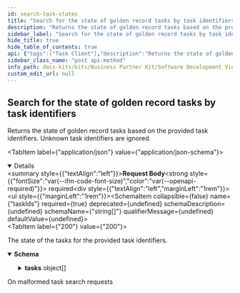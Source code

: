 ```yaml
---
id: search-task-states
title: "Search for the state of golden record tasks by task identifiers"
description: "Returns the state of golden record tasks based on the provided task identifiers. Unknown task identifiers are ignored."
sidebar_label: "Search for the state of golden record tasks by task identifiers"
hide_title: true
hide_table_of_contents: true
api: {"tags":["Task Client"],"description":"Returns the state of golden record tasks based on the provided task identifiers. Unknown task identifiers are ignored.","operationId":"searchTaskStates","requestBody":{"content":{"application/json":{"schema":{"required":["taskIds"],"type":"object","properties":{"taskIds":{"type":"array","items":{"type":"string"}}},"description":"Request object for giving a list of task identifiers to search for the state of tasks"}}},"required":true},"responses":{"200":{"description":"The state of the tasks for the provided task identifiers.","content":{"application/json":{"schema":{"required":["tasks"],"type":"object","properties":{"tasks":{"type":"array","items":{"required":["businessPartnerResult","processingState","recordId","taskId"],"type":"object","properties":{"taskId":{"type":"string"},"recordId":{"type":"string","description":"The identifier of the gate record for which this task has been created"},"businessPartnerResult":{"required":["legalEntity","nameParts","uncategorized"],"type":"object","properties":{"nameParts":{"type":"array","items":{"required":["name","type"],"type":"object","properties":{"name":{"type":"string"},"type":{"type":"string","enum":["LegalName","ShortName","LegalForm","SiteName","AddressName"]}}}},"owningCompany":{"type":"string"},"uncategorized":{"required":["identifiers","nameParts","states"],"type":"object","properties":{"nameParts":{"type":"array","items":{"type":"string"}},"identifiers":{"type":"array","items":{"type":"object","properties":{"value":{"type":"string"},"type":{"type":"string"},"issuingBody":{"type":"string"}}}},"states":{"type":"array","items":{"type":"object","properties":{"validFrom":{"type":"string","format":"date-time"},"validTo":{"type":"string","format":"date-time"},"type":{"type":"string","enum":["ACTIVE","INACTIVE"]}}}},"address":{"required":["bpnReference","confidenceCriteria","identifiers","physicalAddress","states"],"type":"object","properties":{"bpnReference":{"type":"object","properties":{"referenceValue":{"type":"string"},"desiredBpn":{"type":"string"},"referenceType":{"type":"string","enum":["Bpn","BpnRequestIdentifier"]}}},"addressName":{"type":"string"},"identifiers":{"type":"array","items":{"type":"object","properties":{"value":{"type":"string"},"type":{"type":"string"},"issuingBody":{"type":"string"}}}},"states":{"type":"array","items":{"type":"object","properties":{"validFrom":{"type":"string","format":"date-time"},"validTo":{"type":"string","format":"date-time"},"type":{"type":"string","enum":["ACTIVE","INACTIVE"]}}}},"confidenceCriteria":{"type":"object","properties":{"sharedByOwner":{"type":"boolean"},"checkedByExternalDataSource":{"type":"boolean"},"numberOfSharingMembers":{"type":"integer","format":"int32"},"lastConfidenceCheckAt":{"type":"string","format":"date-time"},"nextConfidenceCheckAt":{"type":"string","format":"date-time"},"confidenceLevel":{"type":"integer","format":"int32"}}},"physicalAddress":{"required":["geographicCoordinates","street"],"type":"object","properties":{"geographicCoordinates":{"type":"object","properties":{"longitude":{"type":"number","format":"float"},"latitude":{"type":"number","format":"float"},"altitude":{"type":"number","format":"float"}}},"country":{"type":"string"},"administrativeAreaLevel1":{"type":"string"},"administrativeAreaLevel2":{"type":"string"},"administrativeAreaLevel3":{"type":"string"},"postalCode":{"type":"string"},"city":{"type":"string"},"district":{"type":"string"},"street":{"type":"object","properties":{"name":{"type":"string"},"houseNumber":{"type":"string"},"houseNumberSupplement":{"type":"string"},"milestone":{"type":"string"},"direction":{"type":"string"},"namePrefix":{"type":"string"},"additionalNamePrefix":{"type":"string"},"nameSuffix":{"type":"string"},"additionalNameSuffix":{"type":"string"}}},"companyPostalCode":{"type":"string"},"industrialZone":{"type":"string"},"building":{"type":"string"},"floor":{"type":"string"},"door":{"type":"string"},"taxJurisdictionCode":{"type":"string"}}},"alternativeAddress":{"required":["geographicCoordinates"],"type":"object","properties":{"geographicCoordinates":{"type":"object","properties":{"longitude":{"type":"number","format":"float"},"latitude":{"type":"number","format":"float"},"altitude":{"type":"number","format":"float"}}},"country":{"type":"string"},"administrativeAreaLevel1":{"type":"string"},"postalCode":{"type":"string"},"city":{"type":"string"},"deliveryServiceType":{"type":"string","enum":["PO_BOX","PRIVATE_BAG","BOITE_POSTALE"]},"deliveryServiceQualifier":{"type":"string"},"deliveryServiceNumber":{"type":"string"}}},"hasChanged":{"type":"boolean"}}}}},"legalEntity":{"required":["bpnReference","confidenceCriteria","identifiers","legalAddress","states"],"type":"object","properties":{"bpnReference":{"type":"object","properties":{"referenceValue":{"type":"string"},"desiredBpn":{"type":"string"},"referenceType":{"type":"string","enum":["Bpn","BpnRequestIdentifier"]}}},"legalName":{"type":"string"},"legalShortName":{"type":"string"},"legalForm":{"type":"string"},"identifiers":{"type":"array","items":{"type":"object","properties":{"value":{"type":"string"},"type":{"type":"string"},"issuingBody":{"type":"string"}}}},"states":{"type":"array","items":{"type":"object","properties":{"validFrom":{"type":"string","format":"date-time"},"validTo":{"type":"string","format":"date-time"},"type":{"type":"string","enum":["ACTIVE","INACTIVE"]}}}},"confidenceCriteria":{"type":"object","properties":{"sharedByOwner":{"type":"boolean"},"checkedByExternalDataSource":{"type":"boolean"},"numberOfSharingMembers":{"type":"integer","format":"int32"},"lastConfidenceCheckAt":{"type":"string","format":"date-time"},"nextConfidenceCheckAt":{"type":"string","format":"date-time"},"confidenceLevel":{"type":"integer","format":"int32"}}},"isCatenaXMemberData":{"type":"boolean"},"hasChanged":{"type":"boolean"},"legalAddress":{"required":["bpnReference","confidenceCriteria","identifiers","physicalAddress","states"],"type":"object","properties":{"bpnReference":{"type":"object","properties":{"referenceValue":{"type":"string"},"desiredBpn":{"type":"string"},"referenceType":{"type":"string","enum":["Bpn","BpnRequestIdentifier"]}}},"addressName":{"type":"string"},"identifiers":{"type":"array","items":{"type":"object","properties":{"value":{"type":"string"},"type":{"type":"string"},"issuingBody":{"type":"string"}}}},"states":{"type":"array","items":{"type":"object","properties":{"validFrom":{"type":"string","format":"date-time"},"validTo":{"type":"string","format":"date-time"},"type":{"type":"string","enum":["ACTIVE","INACTIVE"]}}}},"confidenceCriteria":{"type":"object","properties":{"sharedByOwner":{"type":"boolean"},"checkedByExternalDataSource":{"type":"boolean"},"numberOfSharingMembers":{"type":"integer","format":"int32"},"lastConfidenceCheckAt":{"type":"string","format":"date-time"},"nextConfidenceCheckAt":{"type":"string","format":"date-time"},"confidenceLevel":{"type":"integer","format":"int32"}}},"physicalAddress":{"required":["geographicCoordinates","street"],"type":"object","properties":{"geographicCoordinates":{"type":"object","properties":{"longitude":{"type":"number","format":"float"},"latitude":{"type":"number","format":"float"},"altitude":{"type":"number","format":"float"}}},"country":{"type":"string"},"administrativeAreaLevel1":{"type":"string"},"administrativeAreaLevel2":{"type":"string"},"administrativeAreaLevel3":{"type":"string"},"postalCode":{"type":"string"},"city":{"type":"string"},"district":{"type":"string"},"street":{"type":"object","properties":{"name":{"type":"string"},"houseNumber":{"type":"string"},"houseNumberSupplement":{"type":"string"},"milestone":{"type":"string"},"direction":{"type":"string"},"namePrefix":{"type":"string"},"additionalNamePrefix":{"type":"string"},"nameSuffix":{"type":"string"},"additionalNameSuffix":{"type":"string"}}},"companyPostalCode":{"type":"string"},"industrialZone":{"type":"string"},"building":{"type":"string"},"floor":{"type":"string"},"door":{"type":"string"},"taxJurisdictionCode":{"type":"string"}}},"alternativeAddress":{"required":["geographicCoordinates"],"type":"object","properties":{"geographicCoordinates":{"type":"object","properties":{"longitude":{"type":"number","format":"float"},"latitude":{"type":"number","format":"float"},"altitude":{"type":"number","format":"float"}}},"country":{"type":"string"},"administrativeAreaLevel1":{"type":"string"},"postalCode":{"type":"string"},"city":{"type":"string"},"deliveryServiceType":{"type":"string","enum":["PO_BOX","PRIVATE_BAG","BOITE_POSTALE"]},"deliveryServiceQualifier":{"type":"string"},"deliveryServiceNumber":{"type":"string"}}},"hasChanged":{"type":"boolean"}}}}},"site":{"required":["bpnReference","confidenceCriteria","siteMainIsLegalAddress","states"],"type":"object","properties":{"bpnReference":{"type":"object","properties":{"referenceValue":{"type":"string"},"desiredBpn":{"type":"string"},"referenceType":{"type":"string","enum":["Bpn","BpnRequestIdentifier"]}}},"siteName":{"type":"string"},"states":{"type":"array","items":{"type":"object","properties":{"validFrom":{"type":"string","format":"date-time"},"validTo":{"type":"string","format":"date-time"},"type":{"type":"string","enum":["ACTIVE","INACTIVE"]}}}},"confidenceCriteria":{"type":"object","properties":{"sharedByOwner":{"type":"boolean"},"checkedByExternalDataSource":{"type":"boolean"},"numberOfSharingMembers":{"type":"integer","format":"int32"},"lastConfidenceCheckAt":{"type":"string","format":"date-time"},"nextConfidenceCheckAt":{"type":"string","format":"date-time"},"confidenceLevel":{"type":"integer","format":"int32"}}},"hasChanged":{"type":"boolean"},"siteMainAddress":{"required":["bpnReference","confidenceCriteria","identifiers","physicalAddress","states"],"type":"object","properties":{"bpnReference":{"type":"object","properties":{"referenceValue":{"type":"string"},"desiredBpn":{"type":"string"},"referenceType":{"type":"string","enum":["Bpn","BpnRequestIdentifier"]}}},"addressName":{"type":"string"},"identifiers":{"type":"array","items":{"type":"object","properties":{"value":{"type":"string"},"type":{"type":"string"},"issuingBody":{"type":"string"}}}},"states":{"type":"array","items":{"type":"object","properties":{"validFrom":{"type":"string","format":"date-time"},"validTo":{"type":"string","format":"date-time"},"type":{"type":"string","enum":["ACTIVE","INACTIVE"]}}}},"confidenceCriteria":{"type":"object","properties":{"sharedByOwner":{"type":"boolean"},"checkedByExternalDataSource":{"type":"boolean"},"numberOfSharingMembers":{"type":"integer","format":"int32"},"lastConfidenceCheckAt":{"type":"string","format":"date-time"},"nextConfidenceCheckAt":{"type":"string","format":"date-time"},"confidenceLevel":{"type":"integer","format":"int32"}}},"physicalAddress":{"required":["geographicCoordinates","street"],"type":"object","properties":{"geographicCoordinates":{"type":"object","properties":{"longitude":{"type":"number","format":"float"},"latitude":{"type":"number","format":"float"},"altitude":{"type":"number","format":"float"}}},"country":{"type":"string"},"administrativeAreaLevel1":{"type":"string"},"administrativeAreaLevel2":{"type":"string"},"administrativeAreaLevel3":{"type":"string"},"postalCode":{"type":"string"},"city":{"type":"string"},"district":{"type":"string"},"street":{"type":"object","properties":{"name":{"type":"string"},"houseNumber":{"type":"string"},"houseNumberSupplement":{"type":"string"},"milestone":{"type":"string"},"direction":{"type":"string"},"namePrefix":{"type":"string"},"additionalNamePrefix":{"type":"string"},"nameSuffix":{"type":"string"},"additionalNameSuffix":{"type":"string"}}},"companyPostalCode":{"type":"string"},"industrialZone":{"type":"string"},"building":{"type":"string"},"floor":{"type":"string"},"door":{"type":"string"},"taxJurisdictionCode":{"type":"string"}}},"alternativeAddress":{"required":["geographicCoordinates"],"type":"object","properties":{"geographicCoordinates":{"type":"object","properties":{"longitude":{"type":"number","format":"float"},"latitude":{"type":"number","format":"float"},"altitude":{"type":"number","format":"float"}}},"country":{"type":"string"},"administrativeAreaLevel1":{"type":"string"},"postalCode":{"type":"string"},"city":{"type":"string"},"deliveryServiceType":{"type":"string","enum":["PO_BOX","PRIVATE_BAG","BOITE_POSTALE"]},"deliveryServiceQualifier":{"type":"string"},"deliveryServiceNumber":{"type":"string"}}},"hasChanged":{"type":"boolean"}}},"siteMainIsLegalAddress":{"type":"boolean"}}},"additionalAddress":{"required":["bpnReference","confidenceCriteria","identifiers","physicalAddress","states"],"type":"object","properties":{"bpnReference":{"type":"object","properties":{"referenceValue":{"type":"string"},"desiredBpn":{"type":"string"},"referenceType":{"type":"string","enum":["Bpn","BpnRequestIdentifier"]}}},"addressName":{"type":"string"},"identifiers":{"type":"array","items":{"type":"object","properties":{"value":{"type":"string"},"type":{"type":"string"},"issuingBody":{"type":"string"}}}},"states":{"type":"array","items":{"type":"object","properties":{"validFrom":{"type":"string","format":"date-time"},"validTo":{"type":"string","format":"date-time"},"type":{"type":"string","enum":["ACTIVE","INACTIVE"]}}}},"confidenceCriteria":{"type":"object","properties":{"sharedByOwner":{"type":"boolean"},"checkedByExternalDataSource":{"type":"boolean"},"numberOfSharingMembers":{"type":"integer","format":"int32"},"lastConfidenceCheckAt":{"type":"string","format":"date-time"},"nextConfidenceCheckAt":{"type":"string","format":"date-time"},"confidenceLevel":{"type":"integer","format":"int32"}}},"physicalAddress":{"required":["geographicCoordinates","street"],"type":"object","properties":{"geographicCoordinates":{"type":"object","properties":{"longitude":{"type":"number","format":"float"},"latitude":{"type":"number","format":"float"},"altitude":{"type":"number","format":"float"}}},"country":{"type":"string"},"administrativeAreaLevel1":{"type":"string"},"administrativeAreaLevel2":{"type":"string"},"administrativeAreaLevel3":{"type":"string"},"postalCode":{"type":"string"},"city":{"type":"string"},"district":{"type":"string"},"street":{"type":"object","properties":{"name":{"type":"string"},"houseNumber":{"type":"string"},"houseNumberSupplement":{"type":"string"},"milestone":{"type":"string"},"direction":{"type":"string"},"namePrefix":{"type":"string"},"additionalNamePrefix":{"type":"string"},"nameSuffix":{"type":"string"},"additionalNameSuffix":{"type":"string"}}},"companyPostalCode":{"type":"string"},"industrialZone":{"type":"string"},"building":{"type":"string"},"floor":{"type":"string"},"door":{"type":"string"},"taxJurisdictionCode":{"type":"string"}}},"alternativeAddress":{"required":["geographicCoordinates"],"type":"object","properties":{"geographicCoordinates":{"type":"object","properties":{"longitude":{"type":"number","format":"float"},"latitude":{"type":"number","format":"float"},"altitude":{"type":"number","format":"float"}}},"country":{"type":"string"},"administrativeAreaLevel1":{"type":"string"},"postalCode":{"type":"string"},"city":{"type":"string"},"deliveryServiceType":{"type":"string","enum":["PO_BOX","PRIVATE_BAG","BOITE_POSTALE"]},"deliveryServiceQualifier":{"type":"string"},"deliveryServiceNumber":{"type":"string"}}},"hasChanged":{"type":"boolean"}}},"type":{"type":"string","enum":["LegalEntity","Site","Address"]}},"description":"The business partner data to be processed"},"processingState":{"required":["createdAt","errors","modifiedAt","resultState","step","stepState","timeout"],"type":"object","properties":{"resultState":{"type":"string","description":"The processing result of the task, can also still be pending","enum":["Pending","Success","Error"]},"step":{"type":"string","description":"The last step this task has entered","enum":["CleanAndSync","PoolSync","Clean"]},"stepState":{"type":"string","description":"Whether the task is queued or already reserved for the latest step","enum":["Queued","Reserved","Success","Error"]},"errors":{"type":"array","description":"The actual errors that happened during processing if the task has an error result state. The errors refer to the latest step.","items":{"required":["description","type"],"type":"object","properties":{"type":{"type":"string","description":"The type of error that occurred","enum":["Timeout","Unspecified"]},"description":{"type":"string","description":"The free text, detailed description of the error"}},"description":"Describes an error that happened during processing of a task"}},"createdAt":{"type":"string","description":"When the task has been created","format":"date-time"},"modifiedAt":{"type":"string","description":"When the task has last been modified","format":"date-time"}},"description":"Contains detailed information about the current processing state of a golden record task"}},"description":"The golden record task's processing state together with optional business partner data in case processing is done"}}},"description":"Response object for giving a list of task states"}}}},"400":{"description":"On malformed task search requests"}},"method":"post","path":"/v6/golden-record-tasks/state/search","servers":[{"url":"http://localhost:8085","description":"Generated server url"}],"jsonRequestBodyExample":{"taskIds":["string"]},"info":{"title":"Business Partner Data Management Orchestrator","description":"Orchestrator component acts as a passive component and offers for each processing steps individual endpoints","version":"6.1.0"},"postman":{"name":"Search for the state of golden record tasks by task identifiers","description":{"content":"Returns the state of golden record tasks based on the provided task identifiers. Unknown task identifiers are ignored.","type":"text/plain"},"url":{"path":["v6","golden-record-tasks","state","search"],"host":["{{baseUrl}}"],"query":[],"variable":[]},"header":[{"key":"Content-Type","value":"application/json"},{"key":"Accept","value":"application/json"}],"method":"POST","body":{"mode":"raw","raw":"\"\"","options":{"raw":{"language":"json"}}}}}
sidebar_class_name: "post api-method"
info_path: docs-kits/kits/Business Partner Kit/Software Development View/Orchestrator Api/business-partner-data-management-orchestrator
custom_edit_url: null
---
```



## Search for the state of golden record tasks by task identifiers



Returns the state of golden record tasks based on the provided task identifiers. Unknown task identifiers are ignored.

<MimeTabs><TabItem label={"application/json"} value={"application/json-schema"}><details style={{}} data-collapsed={false} open={true}><summary style={{"textAlign":"left"}}><strong>Request Body</strong><strong style={{"fontSize":"var(--ifm-code-font-size)","color":"var(--openapi-required)"}}> required</strong></summary><div style={{"textAlign":"left","marginLeft":"1rem"}}></div><ul style={{"marginLeft":"1rem"}}><SchemaItem collapsible={false} name={"taskIds"} required={true} deprecated={undefined} schemaDescription={undefined} schemaName={"string[]"} qualifierMessage={undefined} defaultValue={undefined}></SchemaItem></ul></details></TabItem></MimeTabs><div><ApiTabs><TabItem label={"200"} value={"200"}><div>

The state of the tasks for the provided task identifiers.

</div><div><MimeTabs schemaType={"response"}><TabItem label={"application/json"} value={"application/json"}><SchemaTabs><TabItem label={"Schema"} value={"Schema"}><details style={{}} data-collapsed={false} open={true}><summary style={{"textAlign":"left"}}><strong>Schema</strong></summary><div style={{"textAlign":"left","marginLeft":"1rem"}}></div><ul style={{"marginLeft":"1rem"}}><SchemaItem collapsible={true} className={"schemaItem"}><details style={{}}><summary style={{}}><strong>tasks</strong><span style={{"opacity":"0.6"}}> object[]</span></summary><div style={{"marginLeft":"1rem"}}><SchemaItem collapsible={false} name={"taskId"} required={false} deprecated={undefined} schemaDescription={undefined} schemaName={"string"} qualifierMessage={undefined} defaultValue={undefined}></SchemaItem><SchemaItem collapsible={false} name={"recordId"} required={false} deprecated={undefined} schemaDescription={"The identifier of the gate record for which this task has been created"} schemaName={"string"} qualifierMessage={undefined} defaultValue={undefined}></SchemaItem><SchemaItem collapsible={true} className={"schemaItem"}><details style={{}}><summary style={{}}><strong>businessPartnerResult</strong><span style={{"opacity":"0.6"}}> object</span></summary><div style={{"marginLeft":"1rem"}}><div style={{"marginTop":".5rem","marginBottom":".5rem"}}>

The business partner data to be processed

</div><SchemaItem collapsible={true} className={"schemaItem"}><details style={{}}><summary style={{}}><strong>nameParts</strong><span style={{"opacity":"0.6"}}> object[]</span></summary><div style={{"marginLeft":"1rem"}}><SchemaItem collapsible={false} name={"name"} required={false} deprecated={undefined} schemaDescription={undefined} schemaName={"string"} qualifierMessage={undefined} defaultValue={undefined}></SchemaItem><SchemaItem collapsible={false} name={"type"} required={false} deprecated={undefined} schemaDescription={undefined} schemaName={"string"} qualifierMessage={"**Possible values:** [`LegalName`, `ShortName`, `LegalForm`, `SiteName`, `AddressName`]"} defaultValue={undefined}></SchemaItem></div></details></SchemaItem><SchemaItem collapsible={false} name={"owningCompany"} required={false} deprecated={undefined} schemaDescription={undefined} schemaName={"string"} qualifierMessage={undefined} defaultValue={undefined}></SchemaItem><SchemaItem collapsible={true} className={"schemaItem"}><details style={{}}><summary style={{}}><strong>uncategorized</strong><span style={{"opacity":"0.6"}}> object</span></summary><div style={{"marginLeft":"1rem"}}><SchemaItem collapsible={false} name={"nameParts"} required={false} deprecated={undefined} schemaDescription={undefined} schemaName={"string[]"} qualifierMessage={undefined} defaultValue={undefined}></SchemaItem><SchemaItem collapsible={true} className={"schemaItem"}><details style={{}}><summary style={{}}><strong>identifiers</strong><span style={{"opacity":"0.6"}}> object[]</span></summary><div style={{"marginLeft":"1rem"}}><SchemaItem collapsible={false} name={"value"} required={false} deprecated={undefined} schemaDescription={undefined} schemaName={"string"} qualifierMessage={undefined} defaultValue={undefined}></SchemaItem><SchemaItem collapsible={false} name={"type"} required={false} deprecated={undefined} schemaDescription={undefined} schemaName={"string"} qualifierMessage={undefined} defaultValue={undefined}></SchemaItem><SchemaItem collapsible={false} name={"issuingBody"} required={false} deprecated={undefined} schemaDescription={undefined} schemaName={"string"} qualifierMessage={undefined} defaultValue={undefined}></SchemaItem></div></details></SchemaItem><SchemaItem collapsible={true} className={"schemaItem"}><details style={{}}><summary style={{}}><strong>states</strong><span style={{"opacity":"0.6"}}> object[]</span></summary><div style={{"marginLeft":"1rem"}}><SchemaItem collapsible={false} name={"validFrom"} required={false} deprecated={undefined} schemaDescription={undefined} schemaName={"date-time"} qualifierMessage={undefined} defaultValue={undefined}></SchemaItem><SchemaItem collapsible={false} name={"validTo"} required={false} deprecated={undefined} schemaDescription={undefined} schemaName={"date-time"} qualifierMessage={undefined} defaultValue={undefined}></SchemaItem><SchemaItem collapsible={false} name={"type"} required={false} deprecated={undefined} schemaDescription={undefined} schemaName={"string"} qualifierMessage={"**Possible values:** [`ACTIVE`, `INACTIVE`]"} defaultValue={undefined}></SchemaItem></div></details></SchemaItem><SchemaItem collapsible={true} className={"schemaItem"}><details style={{}}><summary style={{}}><strong>address</strong><span style={{"opacity":"0.6"}}> object</span></summary><div style={{"marginLeft":"1rem"}}><SchemaItem collapsible={true} className={"schemaItem"}><details style={{}}><summary style={{}}><strong>bpnReference</strong><span style={{"opacity":"0.6"}}> object</span></summary><div style={{"marginLeft":"1rem"}}><SchemaItem collapsible={false} name={"referenceValue"} required={false} deprecated={undefined} schemaDescription={undefined} schemaName={"string"} qualifierMessage={undefined} defaultValue={undefined}></SchemaItem><SchemaItem collapsible={false} name={"desiredBpn"} required={false} deprecated={undefined} schemaDescription={undefined} schemaName={"string"} qualifierMessage={undefined} defaultValue={undefined}></SchemaItem><SchemaItem collapsible={false} name={"referenceType"} required={false} deprecated={undefined} schemaDescription={undefined} schemaName={"string"} qualifierMessage={"**Possible values:** [`Bpn`, `BpnRequestIdentifier`]"} defaultValue={undefined}></SchemaItem></div></details></SchemaItem><SchemaItem collapsible={false} name={"addressName"} required={false} deprecated={undefined} schemaDescription={undefined} schemaName={"string"} qualifierMessage={undefined} defaultValue={undefined}></SchemaItem><SchemaItem collapsible={true} className={"schemaItem"}><details style={{}}><summary style={{}}><strong>identifiers</strong><span style={{"opacity":"0.6"}}> object[]</span></summary><div style={{"marginLeft":"1rem"}}><SchemaItem collapsible={false} name={"value"} required={false} deprecated={undefined} schemaDescription={undefined} schemaName={"string"} qualifierMessage={undefined} defaultValue={undefined}></SchemaItem><SchemaItem collapsible={false} name={"type"} required={false} deprecated={undefined} schemaDescription={undefined} schemaName={"string"} qualifierMessage={undefined} defaultValue={undefined}></SchemaItem><SchemaItem collapsible={false} name={"issuingBody"} required={false} deprecated={undefined} schemaDescription={undefined} schemaName={"string"} qualifierMessage={undefined} defaultValue={undefined}></SchemaItem></div></details></SchemaItem><SchemaItem collapsible={true} className={"schemaItem"}><details style={{}}><summary style={{}}><strong>states</strong><span style={{"opacity":"0.6"}}> object[]</span></summary><div style={{"marginLeft":"1rem"}}><SchemaItem collapsible={false} name={"validFrom"} required={false} deprecated={undefined} schemaDescription={undefined} schemaName={"date-time"} qualifierMessage={undefined} defaultValue={undefined}></SchemaItem><SchemaItem collapsible={false} name={"validTo"} required={false} deprecated={undefined} schemaDescription={undefined} schemaName={"date-time"} qualifierMessage={undefined} defaultValue={undefined}></SchemaItem><SchemaItem collapsible={false} name={"type"} required={false} deprecated={undefined} schemaDescription={undefined} schemaName={"string"} qualifierMessage={"**Possible values:** [`ACTIVE`, `INACTIVE`]"} defaultValue={undefined}></SchemaItem></div></details></SchemaItem><SchemaItem collapsible={true} className={"schemaItem"}><details style={{}}><summary style={{}}><strong>confidenceCriteria</strong><span style={{"opacity":"0.6"}}> object</span></summary><div style={{"marginLeft":"1rem"}}><SchemaItem collapsible={false} name={"sharedByOwner"} required={false} deprecated={undefined} schemaDescription={undefined} schemaName={"boolean"} qualifierMessage={undefined} defaultValue={undefined}></SchemaItem><SchemaItem collapsible={false} name={"checkedByExternalDataSource"} required={false} deprecated={undefined} schemaDescription={undefined} schemaName={"boolean"} qualifierMessage={undefined} defaultValue={undefined}></SchemaItem><SchemaItem collapsible={false} name={"numberOfSharingMembers"} required={false} deprecated={undefined} schemaDescription={undefined} schemaName={"int32"} qualifierMessage={undefined} defaultValue={undefined}></SchemaItem><SchemaItem collapsible={false} name={"lastConfidenceCheckAt"} required={false} deprecated={undefined} schemaDescription={undefined} schemaName={"date-time"} qualifierMessage={undefined} defaultValue={undefined}></SchemaItem><SchemaItem collapsible={false} name={"nextConfidenceCheckAt"} required={false} deprecated={undefined} schemaDescription={undefined} schemaName={"date-time"} qualifierMessage={undefined} defaultValue={undefined}></SchemaItem><SchemaItem collapsible={false} name={"confidenceLevel"} required={false} deprecated={undefined} schemaDescription={undefined} schemaName={"int32"} qualifierMessage={undefined} defaultValue={undefined}></SchemaItem></div></details></SchemaItem><SchemaItem collapsible={true} className={"schemaItem"}><details style={{}}><summary style={{}}><strong>physicalAddress</strong><span style={{"opacity":"0.6"}}> object</span></summary><div style={{"marginLeft":"1rem"}}><SchemaItem collapsible={true} className={"schemaItem"}><details style={{}}><summary style={{}}><strong>geographicCoordinates</strong><span style={{"opacity":"0.6"}}> object</span></summary><div style={{"marginLeft":"1rem"}}><SchemaItem collapsible={false} name={"longitude"} required={false} deprecated={undefined} schemaDescription={undefined} schemaName={"float"} qualifierMessage={undefined} defaultValue={undefined}></SchemaItem><SchemaItem collapsible={false} name={"latitude"} required={false} deprecated={undefined} schemaDescription={undefined} schemaName={"float"} qualifierMessage={undefined} defaultValue={undefined}></SchemaItem><SchemaItem collapsible={false} name={"altitude"} required={false} deprecated={undefined} schemaDescription={undefined} schemaName={"float"} qualifierMessage={undefined} defaultValue={undefined}></SchemaItem></div></details></SchemaItem><SchemaItem collapsible={false} name={"country"} required={false} deprecated={undefined} schemaDescription={undefined} schemaName={"string"} qualifierMessage={undefined} defaultValue={undefined}></SchemaItem><SchemaItem collapsible={false} name={"administrativeAreaLevel1"} required={false} deprecated={undefined} schemaDescription={undefined} schemaName={"string"} qualifierMessage={undefined} defaultValue={undefined}></SchemaItem><SchemaItem collapsible={false} name={"administrativeAreaLevel2"} required={false} deprecated={undefined} schemaDescription={undefined} schemaName={"string"} qualifierMessage={undefined} defaultValue={undefined}></SchemaItem><SchemaItem collapsible={false} name={"administrativeAreaLevel3"} required={false} deprecated={undefined} schemaDescription={undefined} schemaName={"string"} qualifierMessage={undefined} defaultValue={undefined}></SchemaItem><SchemaItem collapsible={false} name={"postalCode"} required={false} deprecated={undefined} schemaDescription={undefined} schemaName={"string"} qualifierMessage={undefined} defaultValue={undefined}></SchemaItem><SchemaItem collapsible={false} name={"city"} required={false} deprecated={undefined} schemaDescription={undefined} schemaName={"string"} qualifierMessage={undefined} defaultValue={undefined}></SchemaItem><SchemaItem collapsible={false} name={"district"} required={false} deprecated={undefined} schemaDescription={undefined} schemaName={"string"} qualifierMessage={undefined} defaultValue={undefined}></SchemaItem><SchemaItem collapsible={true} className={"schemaItem"}><details style={{}}><summary style={{}}><strong>street</strong><span style={{"opacity":"0.6"}}> object</span></summary><div style={{"marginLeft":"1rem"}}><SchemaItem collapsible={false} name={"name"} required={false} deprecated={undefined} schemaDescription={undefined} schemaName={"string"} qualifierMessage={undefined} defaultValue={undefined}></SchemaItem><SchemaItem collapsible={false} name={"houseNumber"} required={false} deprecated={undefined} schemaDescription={undefined} schemaName={"string"} qualifierMessage={undefined} defaultValue={undefined}></SchemaItem><SchemaItem collapsible={false} name={"houseNumberSupplement"} required={false} deprecated={undefined} schemaDescription={undefined} schemaName={"string"} qualifierMessage={undefined} defaultValue={undefined}></SchemaItem><SchemaItem collapsible={false} name={"milestone"} required={false} deprecated={undefined} schemaDescription={undefined} schemaName={"string"} qualifierMessage={undefined} defaultValue={undefined}></SchemaItem><SchemaItem collapsible={false} name={"direction"} required={false} deprecated={undefined} schemaDescription={undefined} schemaName={"string"} qualifierMessage={undefined} defaultValue={undefined}></SchemaItem><SchemaItem collapsible={false} name={"namePrefix"} required={false} deprecated={undefined} schemaDescription={undefined} schemaName={"string"} qualifierMessage={undefined} defaultValue={undefined}></SchemaItem><SchemaItem collapsible={false} name={"additionalNamePrefix"} required={false} deprecated={undefined} schemaDescription={undefined} schemaName={"string"} qualifierMessage={undefined} defaultValue={undefined}></SchemaItem><SchemaItem collapsible={false} name={"nameSuffix"} required={false} deprecated={undefined} schemaDescription={undefined} schemaName={"string"} qualifierMessage={undefined} defaultValue={undefined}></SchemaItem><SchemaItem collapsible={false} name={"additionalNameSuffix"} required={false} deprecated={undefined} schemaDescription={undefined} schemaName={"string"} qualifierMessage={undefined} defaultValue={undefined}></SchemaItem></div></details></SchemaItem><SchemaItem collapsible={false} name={"companyPostalCode"} required={false} deprecated={undefined} schemaDescription={undefined} schemaName={"string"} qualifierMessage={undefined} defaultValue={undefined}></SchemaItem><SchemaItem collapsible={false} name={"industrialZone"} required={false} deprecated={undefined} schemaDescription={undefined} schemaName={"string"} qualifierMessage={undefined} defaultValue={undefined}></SchemaItem><SchemaItem collapsible={false} name={"building"} required={false} deprecated={undefined} schemaDescription={undefined} schemaName={"string"} qualifierMessage={undefined} defaultValue={undefined}></SchemaItem><SchemaItem collapsible={false} name={"floor"} required={false} deprecated={undefined} schemaDescription={undefined} schemaName={"string"} qualifierMessage={undefined} defaultValue={undefined}></SchemaItem><SchemaItem collapsible={false} name={"door"} required={false} deprecated={undefined} schemaDescription={undefined} schemaName={"string"} qualifierMessage={undefined} defaultValue={undefined}></SchemaItem><SchemaItem collapsible={false} name={"taxJurisdictionCode"} required={false} deprecated={undefined} schemaDescription={undefined} schemaName={"string"} qualifierMessage={undefined} defaultValue={undefined}></SchemaItem></div></details></SchemaItem><SchemaItem collapsible={true} className={"schemaItem"}><details style={{}}><summary style={{}}><strong>alternativeAddress</strong><span style={{"opacity":"0.6"}}> object</span></summary><div style={{"marginLeft":"1rem"}}><SchemaItem collapsible={true} className={"schemaItem"}><details style={{}}><summary style={{}}><strong>geographicCoordinates</strong><span style={{"opacity":"0.6"}}> object</span></summary><div style={{"marginLeft":"1rem"}}><SchemaItem collapsible={false} name={"longitude"} required={false} deprecated={undefined} schemaDescription={undefined} schemaName={"float"} qualifierMessage={undefined} defaultValue={undefined}></SchemaItem><SchemaItem collapsible={false} name={"latitude"} required={false} deprecated={undefined} schemaDescription={undefined} schemaName={"float"} qualifierMessage={undefined} defaultValue={undefined}></SchemaItem><SchemaItem collapsible={false} name={"altitude"} required={false} deprecated={undefined} schemaDescription={undefined} schemaName={"float"} qualifierMessage={undefined} defaultValue={undefined}></SchemaItem></div></details></SchemaItem><SchemaItem collapsible={false} name={"country"} required={false} deprecated={undefined} schemaDescription={undefined} schemaName={"string"} qualifierMessage={undefined} defaultValue={undefined}></SchemaItem><SchemaItem collapsible={false} name={"administrativeAreaLevel1"} required={false} deprecated={undefined} schemaDescription={undefined} schemaName={"string"} qualifierMessage={undefined} defaultValue={undefined}></SchemaItem><SchemaItem collapsible={false} name={"postalCode"} required={false} deprecated={undefined} schemaDescription={undefined} schemaName={"string"} qualifierMessage={undefined} defaultValue={undefined}></SchemaItem><SchemaItem collapsible={false} name={"city"} required={false} deprecated={undefined} schemaDescription={undefined} schemaName={"string"} qualifierMessage={undefined} defaultValue={undefined}></SchemaItem><SchemaItem collapsible={false} name={"deliveryServiceType"} required={false} deprecated={undefined} schemaDescription={undefined} schemaName={"string"} qualifierMessage={"**Possible values:** [`PO_BOX`, `PRIVATE_BAG`, `BOITE_POSTALE`]"} defaultValue={undefined}></SchemaItem><SchemaItem collapsible={false} name={"deliveryServiceQualifier"} required={false} deprecated={undefined} schemaDescription={undefined} schemaName={"string"} qualifierMessage={undefined} defaultValue={undefined}></SchemaItem><SchemaItem collapsible={false} name={"deliveryServiceNumber"} required={false} deprecated={undefined} schemaDescription={undefined} schemaName={"string"} qualifierMessage={undefined} defaultValue={undefined}></SchemaItem></div></details></SchemaItem><SchemaItem collapsible={false} name={"hasChanged"} required={false} deprecated={undefined} schemaDescription={undefined} schemaName={"boolean"} qualifierMessage={undefined} defaultValue={undefined}></SchemaItem></div></details></SchemaItem></div></details></SchemaItem><SchemaItem collapsible={true} className={"schemaItem"}><details style={{}}><summary style={{}}><strong>legalEntity</strong><span style={{"opacity":"0.6"}}> object</span></summary><div style={{"marginLeft":"1rem"}}><SchemaItem collapsible={true} className={"schemaItem"}><details style={{}}><summary style={{}}><strong>bpnReference</strong><span style={{"opacity":"0.6"}}> object</span></summary><div style={{"marginLeft":"1rem"}}><SchemaItem collapsible={false} name={"referenceValue"} required={false} deprecated={undefined} schemaDescription={undefined} schemaName={"string"} qualifierMessage={undefined} defaultValue={undefined}></SchemaItem><SchemaItem collapsible={false} name={"desiredBpn"} required={false} deprecated={undefined} schemaDescription={undefined} schemaName={"string"} qualifierMessage={undefined} defaultValue={undefined}></SchemaItem><SchemaItem collapsible={false} name={"referenceType"} required={false} deprecated={undefined} schemaDescription={undefined} schemaName={"string"} qualifierMessage={"**Possible values:** [`Bpn`, `BpnRequestIdentifier`]"} defaultValue={undefined}></SchemaItem></div></details></SchemaItem><SchemaItem collapsible={false} name={"legalName"} required={false} deprecated={undefined} schemaDescription={undefined} schemaName={"string"} qualifierMessage={undefined} defaultValue={undefined}></SchemaItem><SchemaItem collapsible={false} name={"legalShortName"} required={false} deprecated={undefined} schemaDescription={undefined} schemaName={"string"} qualifierMessage={undefined} defaultValue={undefined}></SchemaItem><SchemaItem collapsible={false} name={"legalForm"} required={false} deprecated={undefined} schemaDescription={undefined} schemaName={"string"} qualifierMessage={undefined} defaultValue={undefined}></SchemaItem><SchemaItem collapsible={true} className={"schemaItem"}><details style={{}}><summary style={{}}><strong>identifiers</strong><span style={{"opacity":"0.6"}}> object[]</span></summary><div style={{"marginLeft":"1rem"}}><SchemaItem collapsible={false} name={"value"} required={false} deprecated={undefined} schemaDescription={undefined} schemaName={"string"} qualifierMessage={undefined} defaultValue={undefined}></SchemaItem><SchemaItem collapsible={false} name={"type"} required={false} deprecated={undefined} schemaDescription={undefined} schemaName={"string"} qualifierMessage={undefined} defaultValue={undefined}></SchemaItem><SchemaItem collapsible={false} name={"issuingBody"} required={false} deprecated={undefined} schemaDescription={undefined} schemaName={"string"} qualifierMessage={undefined} defaultValue={undefined}></SchemaItem></div></details></SchemaItem><SchemaItem collapsible={true} className={"schemaItem"}><details style={{}}><summary style={{}}><strong>states</strong><span style={{"opacity":"0.6"}}> object[]</span></summary><div style={{"marginLeft":"1rem"}}><SchemaItem collapsible={false} name={"validFrom"} required={false} deprecated={undefined} schemaDescription={undefined} schemaName={"date-time"} qualifierMessage={undefined} defaultValue={undefined}></SchemaItem><SchemaItem collapsible={false} name={"validTo"} required={false} deprecated={undefined} schemaDescription={undefined} schemaName={"date-time"} qualifierMessage={undefined} defaultValue={undefined}></SchemaItem><SchemaItem collapsible={false} name={"type"} required={false} deprecated={undefined} schemaDescription={undefined} schemaName={"string"} qualifierMessage={"**Possible values:** [`ACTIVE`, `INACTIVE`]"} defaultValue={undefined}></SchemaItem></div></details></SchemaItem><SchemaItem collapsible={true} className={"schemaItem"}><details style={{}}><summary style={{}}><strong>confidenceCriteria</strong><span style={{"opacity":"0.6"}}> object</span></summary><div style={{"marginLeft":"1rem"}}><SchemaItem collapsible={false} name={"sharedByOwner"} required={false} deprecated={undefined} schemaDescription={undefined} schemaName={"boolean"} qualifierMessage={undefined} defaultValue={undefined}></SchemaItem><SchemaItem collapsible={false} name={"checkedByExternalDataSource"} required={false} deprecated={undefined} schemaDescription={undefined} schemaName={"boolean"} qualifierMessage={undefined} defaultValue={undefined}></SchemaItem><SchemaItem collapsible={false} name={"numberOfSharingMembers"} required={false} deprecated={undefined} schemaDescription={undefined} schemaName={"int32"} qualifierMessage={undefined} defaultValue={undefined}></SchemaItem><SchemaItem collapsible={false} name={"lastConfidenceCheckAt"} required={false} deprecated={undefined} schemaDescription={undefined} schemaName={"date-time"} qualifierMessage={undefined} defaultValue={undefined}></SchemaItem><SchemaItem collapsible={false} name={"nextConfidenceCheckAt"} required={false} deprecated={undefined} schemaDescription={undefined} schemaName={"date-time"} qualifierMessage={undefined} defaultValue={undefined}></SchemaItem><SchemaItem collapsible={false} name={"confidenceLevel"} required={false} deprecated={undefined} schemaDescription={undefined} schemaName={"int32"} qualifierMessage={undefined} defaultValue={undefined}></SchemaItem></div></details></SchemaItem><SchemaItem collapsible={false} name={"isCatenaXMemberData"} required={false} deprecated={undefined} schemaDescription={undefined} schemaName={"boolean"} qualifierMessage={undefined} defaultValue={undefined}></SchemaItem><SchemaItem collapsible={false} name={"hasChanged"} required={false} deprecated={undefined} schemaDescription={undefined} schemaName={"boolean"} qualifierMessage={undefined} defaultValue={undefined}></SchemaItem><SchemaItem collapsible={true} className={"schemaItem"}><details style={{}}><summary style={{}}><strong>legalAddress</strong><span style={{"opacity":"0.6"}}> object</span></summary><div style={{"marginLeft":"1rem"}}><SchemaItem collapsible={true} className={"schemaItem"}><details style={{}}><summary style={{}}><strong>bpnReference</strong><span style={{"opacity":"0.6"}}> object</span></summary><div style={{"marginLeft":"1rem"}}><SchemaItem collapsible={false} name={"referenceValue"} required={false} deprecated={undefined} schemaDescription={undefined} schemaName={"string"} qualifierMessage={undefined} defaultValue={undefined}></SchemaItem><SchemaItem collapsible={false} name={"desiredBpn"} required={false} deprecated={undefined} schemaDescription={undefined} schemaName={"string"} qualifierMessage={undefined} defaultValue={undefined}></SchemaItem><SchemaItem collapsible={false} name={"referenceType"} required={false} deprecated={undefined} schemaDescription={undefined} schemaName={"string"} qualifierMessage={"**Possible values:** [`Bpn`, `BpnRequestIdentifier`]"} defaultValue={undefined}></SchemaItem></div></details></SchemaItem><SchemaItem collapsible={false} name={"addressName"} required={false} deprecated={undefined} schemaDescription={undefined} schemaName={"string"} qualifierMessage={undefined} defaultValue={undefined}></SchemaItem><SchemaItem collapsible={true} className={"schemaItem"}><details style={{}}><summary style={{}}><strong>identifiers</strong><span style={{"opacity":"0.6"}}> object[]</span></summary><div style={{"marginLeft":"1rem"}}><SchemaItem collapsible={false} name={"value"} required={false} deprecated={undefined} schemaDescription={undefined} schemaName={"string"} qualifierMessage={undefined} defaultValue={undefined}></SchemaItem><SchemaItem collapsible={false} name={"type"} required={false} deprecated={undefined} schemaDescription={undefined} schemaName={"string"} qualifierMessage={undefined} defaultValue={undefined}></SchemaItem><SchemaItem collapsible={false} name={"issuingBody"} required={false} deprecated={undefined} schemaDescription={undefined} schemaName={"string"} qualifierMessage={undefined} defaultValue={undefined}></SchemaItem></div></details></SchemaItem><SchemaItem collapsible={true} className={"schemaItem"}><details style={{}}><summary style={{}}><strong>states</strong><span style={{"opacity":"0.6"}}> object[]</span></summary><div style={{"marginLeft":"1rem"}}><SchemaItem collapsible={false} name={"validFrom"} required={false} deprecated={undefined} schemaDescription={undefined} schemaName={"date-time"} qualifierMessage={undefined} defaultValue={undefined}></SchemaItem><SchemaItem collapsible={false} name={"validTo"} required={false} deprecated={undefined} schemaDescription={undefined} schemaName={"date-time"} qualifierMessage={undefined} defaultValue={undefined}></SchemaItem><SchemaItem collapsible={false} name={"type"} required={false} deprecated={undefined} schemaDescription={undefined} schemaName={"string"} qualifierMessage={"**Possible values:** [`ACTIVE`, `INACTIVE`]"} defaultValue={undefined}></SchemaItem></div></details></SchemaItem><SchemaItem collapsible={true} className={"schemaItem"}><details style={{}}><summary style={{}}><strong>confidenceCriteria</strong><span style={{"opacity":"0.6"}}> object</span></summary><div style={{"marginLeft":"1rem"}}><SchemaItem collapsible={false} name={"sharedByOwner"} required={false} deprecated={undefined} schemaDescription={undefined} schemaName={"boolean"} qualifierMessage={undefined} defaultValue={undefined}></SchemaItem><SchemaItem collapsible={false} name={"checkedByExternalDataSource"} required={false} deprecated={undefined} schemaDescription={undefined} schemaName={"boolean"} qualifierMessage={undefined} defaultValue={undefined}></SchemaItem><SchemaItem collapsible={false} name={"numberOfSharingMembers"} required={false} deprecated={undefined} schemaDescription={undefined} schemaName={"int32"} qualifierMessage={undefined} defaultValue={undefined}></SchemaItem><SchemaItem collapsible={false} name={"lastConfidenceCheckAt"} required={false} deprecated={undefined} schemaDescription={undefined} schemaName={"date-time"} qualifierMessage={undefined} defaultValue={undefined}></SchemaItem><SchemaItem collapsible={false} name={"nextConfidenceCheckAt"} required={false} deprecated={undefined} schemaDescription={undefined} schemaName={"date-time"} qualifierMessage={undefined} defaultValue={undefined}></SchemaItem><SchemaItem collapsible={false} name={"confidenceLevel"} required={false} deprecated={undefined} schemaDescription={undefined} schemaName={"int32"} qualifierMessage={undefined} defaultValue={undefined}></SchemaItem></div></details></SchemaItem><SchemaItem collapsible={true} className={"schemaItem"}><details style={{}}><summary style={{}}><strong>physicalAddress</strong><span style={{"opacity":"0.6"}}> object</span></summary><div style={{"marginLeft":"1rem"}}><SchemaItem collapsible={true} className={"schemaItem"}><details style={{}}><summary style={{}}><strong>geographicCoordinates</strong><span style={{"opacity":"0.6"}}> object</span></summary><div style={{"marginLeft":"1rem"}}><SchemaItem collapsible={false} name={"longitude"} required={false} deprecated={undefined} schemaDescription={undefined} schemaName={"float"} qualifierMessage={undefined} defaultValue={undefined}></SchemaItem><SchemaItem collapsible={false} name={"latitude"} required={false} deprecated={undefined} schemaDescription={undefined} schemaName={"float"} qualifierMessage={undefined} defaultValue={undefined}></SchemaItem><SchemaItem collapsible={false} name={"altitude"} required={false} deprecated={undefined} schemaDescription={undefined} schemaName={"float"} qualifierMessage={undefined} defaultValue={undefined}></SchemaItem></div></details></SchemaItem><SchemaItem collapsible={false} name={"country"} required={false} deprecated={undefined} schemaDescription={undefined} schemaName={"string"} qualifierMessage={undefined} defaultValue={undefined}></SchemaItem><SchemaItem collapsible={false} name={"administrativeAreaLevel1"} required={false} deprecated={undefined} schemaDescription={undefined} schemaName={"string"} qualifierMessage={undefined} defaultValue={undefined}></SchemaItem><SchemaItem collapsible={false} name={"administrativeAreaLevel2"} required={false} deprecated={undefined} schemaDescription={undefined} schemaName={"string"} qualifierMessage={undefined} defaultValue={undefined}></SchemaItem><SchemaItem collapsible={false} name={"administrativeAreaLevel3"} required={false} deprecated={undefined} schemaDescription={undefined} schemaName={"string"} qualifierMessage={undefined} defaultValue={undefined}></SchemaItem><SchemaItem collapsible={false} name={"postalCode"} required={false} deprecated={undefined} schemaDescription={undefined} schemaName={"string"} qualifierMessage={undefined} defaultValue={undefined}></SchemaItem><SchemaItem collapsible={false} name={"city"} required={false} deprecated={undefined} schemaDescription={undefined} schemaName={"string"} qualifierMessage={undefined} defaultValue={undefined}></SchemaItem><SchemaItem collapsible={false} name={"district"} required={false} deprecated={undefined} schemaDescription={undefined} schemaName={"string"} qualifierMessage={undefined} defaultValue={undefined}></SchemaItem><SchemaItem collapsible={true} className={"schemaItem"}><details style={{}}><summary style={{}}><strong>street</strong><span style={{"opacity":"0.6"}}> object</span></summary><div style={{"marginLeft":"1rem"}}><SchemaItem collapsible={false} name={"name"} required={false} deprecated={undefined} schemaDescription={undefined} schemaName={"string"} qualifierMessage={undefined} defaultValue={undefined}></SchemaItem><SchemaItem collapsible={false} name={"houseNumber"} required={false} deprecated={undefined} schemaDescription={undefined} schemaName={"string"} qualifierMessage={undefined} defaultValue={undefined}></SchemaItem><SchemaItem collapsible={false} name={"houseNumberSupplement"} required={false} deprecated={undefined} schemaDescription={undefined} schemaName={"string"} qualifierMessage={undefined} defaultValue={undefined}></SchemaItem><SchemaItem collapsible={false} name={"milestone"} required={false} deprecated={undefined} schemaDescription={undefined} schemaName={"string"} qualifierMessage={undefined} defaultValue={undefined}></SchemaItem><SchemaItem collapsible={false} name={"direction"} required={false} deprecated={undefined} schemaDescription={undefined} schemaName={"string"} qualifierMessage={undefined} defaultValue={undefined}></SchemaItem><SchemaItem collapsible={false} name={"namePrefix"} required={false} deprecated={undefined} schemaDescription={undefined} schemaName={"string"} qualifierMessage={undefined} defaultValue={undefined}></SchemaItem><SchemaItem collapsible={false} name={"additionalNamePrefix"} required={false} deprecated={undefined} schemaDescription={undefined} schemaName={"string"} qualifierMessage={undefined} defaultValue={undefined}></SchemaItem><SchemaItem collapsible={false} name={"nameSuffix"} required={false} deprecated={undefined} schemaDescription={undefined} schemaName={"string"} qualifierMessage={undefined} defaultValue={undefined}></SchemaItem><SchemaItem collapsible={false} name={"additionalNameSuffix"} required={false} deprecated={undefined} schemaDescription={undefined} schemaName={"string"} qualifierMessage={undefined} defaultValue={undefined}></SchemaItem></div></details></SchemaItem><SchemaItem collapsible={false} name={"companyPostalCode"} required={false} deprecated={undefined} schemaDescription={undefined} schemaName={"string"} qualifierMessage={undefined} defaultValue={undefined}></SchemaItem><SchemaItem collapsible={false} name={"industrialZone"} required={false} deprecated={undefined} schemaDescription={undefined} schemaName={"string"} qualifierMessage={undefined} defaultValue={undefined}></SchemaItem><SchemaItem collapsible={false} name={"building"} required={false} deprecated={undefined} schemaDescription={undefined} schemaName={"string"} qualifierMessage={undefined} defaultValue={undefined}></SchemaItem><SchemaItem collapsible={false} name={"floor"} required={false} deprecated={undefined} schemaDescription={undefined} schemaName={"string"} qualifierMessage={undefined} defaultValue={undefined}></SchemaItem><SchemaItem collapsible={false} name={"door"} required={false} deprecated={undefined} schemaDescription={undefined} schemaName={"string"} qualifierMessage={undefined} defaultValue={undefined}></SchemaItem><SchemaItem collapsible={false} name={"taxJurisdictionCode"} required={false} deprecated={undefined} schemaDescription={undefined} schemaName={"string"} qualifierMessage={undefined} defaultValue={undefined}></SchemaItem></div></details></SchemaItem><SchemaItem collapsible={true} className={"schemaItem"}><details style={{}}><summary style={{}}><strong>alternativeAddress</strong><span style={{"opacity":"0.6"}}> object</span></summary><div style={{"marginLeft":"1rem"}}><SchemaItem collapsible={true} className={"schemaItem"}><details style={{}}><summary style={{}}><strong>geographicCoordinates</strong><span style={{"opacity":"0.6"}}> object</span></summary><div style={{"marginLeft":"1rem"}}><SchemaItem collapsible={false} name={"longitude"} required={false} deprecated={undefined} schemaDescription={undefined} schemaName={"float"} qualifierMessage={undefined} defaultValue={undefined}></SchemaItem><SchemaItem collapsible={false} name={"latitude"} required={false} deprecated={undefined} schemaDescription={undefined} schemaName={"float"} qualifierMessage={undefined} defaultValue={undefined}></SchemaItem><SchemaItem collapsible={false} name={"altitude"} required={false} deprecated={undefined} schemaDescription={undefined} schemaName={"float"} qualifierMessage={undefined} defaultValue={undefined}></SchemaItem></div></details></SchemaItem><SchemaItem collapsible={false} name={"country"} required={false} deprecated={undefined} schemaDescription={undefined} schemaName={"string"} qualifierMessage={undefined} defaultValue={undefined}></SchemaItem><SchemaItem collapsible={false} name={"administrativeAreaLevel1"} required={false} deprecated={undefined} schemaDescription={undefined} schemaName={"string"} qualifierMessage={undefined} defaultValue={undefined}></SchemaItem><SchemaItem collapsible={false} name={"postalCode"} required={false} deprecated={undefined} schemaDescription={undefined} schemaName={"string"} qualifierMessage={undefined} defaultValue={undefined}></SchemaItem><SchemaItem collapsible={false} name={"city"} required={false} deprecated={undefined} schemaDescription={undefined} schemaName={"string"} qualifierMessage={undefined} defaultValue={undefined}></SchemaItem><SchemaItem collapsible={false} name={"deliveryServiceType"} required={false} deprecated={undefined} schemaDescription={undefined} schemaName={"string"} qualifierMessage={"**Possible values:** [`PO_BOX`, `PRIVATE_BAG`, `BOITE_POSTALE`]"} defaultValue={undefined}></SchemaItem><SchemaItem collapsible={false} name={"deliveryServiceQualifier"} required={false} deprecated={undefined} schemaDescription={undefined} schemaName={"string"} qualifierMessage={undefined} defaultValue={undefined}></SchemaItem><SchemaItem collapsible={false} name={"deliveryServiceNumber"} required={false} deprecated={undefined} schemaDescription={undefined} schemaName={"string"} qualifierMessage={undefined} defaultValue={undefined}></SchemaItem></div></details></SchemaItem><SchemaItem collapsible={false} name={"hasChanged"} required={false} deprecated={undefined} schemaDescription={undefined} schemaName={"boolean"} qualifierMessage={undefined} defaultValue={undefined}></SchemaItem></div></details></SchemaItem></div></details></SchemaItem><SchemaItem collapsible={true} className={"schemaItem"}><details style={{}}><summary style={{}}><strong>site</strong><span style={{"opacity":"0.6"}}> object</span></summary><div style={{"marginLeft":"1rem"}}><SchemaItem collapsible={true} className={"schemaItem"}><details style={{}}><summary style={{}}><strong>bpnReference</strong><span style={{"opacity":"0.6"}}> object</span></summary><div style={{"marginLeft":"1rem"}}><SchemaItem collapsible={false} name={"referenceValue"} required={false} deprecated={undefined} schemaDescription={undefined} schemaName={"string"} qualifierMessage={undefined} defaultValue={undefined}></SchemaItem><SchemaItem collapsible={false} name={"desiredBpn"} required={false} deprecated={undefined} schemaDescription={undefined} schemaName={"string"} qualifierMessage={undefined} defaultValue={undefined}></SchemaItem><SchemaItem collapsible={false} name={"referenceType"} required={false} deprecated={undefined} schemaDescription={undefined} schemaName={"string"} qualifierMessage={"**Possible values:** [`Bpn`, `BpnRequestIdentifier`]"} defaultValue={undefined}></SchemaItem></div></details></SchemaItem><SchemaItem collapsible={false} name={"siteName"} required={false} deprecated={undefined} schemaDescription={undefined} schemaName={"string"} qualifierMessage={undefined} defaultValue={undefined}></SchemaItem><SchemaItem collapsible={true} className={"schemaItem"}><details style={{}}><summary style={{}}><strong>states</strong><span style={{"opacity":"0.6"}}> object[]</span></summary><div style={{"marginLeft":"1rem"}}><SchemaItem collapsible={false} name={"validFrom"} required={false} deprecated={undefined} schemaDescription={undefined} schemaName={"date-time"} qualifierMessage={undefined} defaultValue={undefined}></SchemaItem><SchemaItem collapsible={false} name={"validTo"} required={false} deprecated={undefined} schemaDescription={undefined} schemaName={"date-time"} qualifierMessage={undefined} defaultValue={undefined}></SchemaItem><SchemaItem collapsible={false} name={"type"} required={false} deprecated={undefined} schemaDescription={undefined} schemaName={"string"} qualifierMessage={"**Possible values:** [`ACTIVE`, `INACTIVE`]"} defaultValue={undefined}></SchemaItem></div></details></SchemaItem><SchemaItem collapsible={true} className={"schemaItem"}><details style={{}}><summary style={{}}><strong>confidenceCriteria</strong><span style={{"opacity":"0.6"}}> object</span></summary><div style={{"marginLeft":"1rem"}}><SchemaItem collapsible={false} name={"sharedByOwner"} required={false} deprecated={undefined} schemaDescription={undefined} schemaName={"boolean"} qualifierMessage={undefined} defaultValue={undefined}></SchemaItem><SchemaItem collapsible={false} name={"checkedByExternalDataSource"} required={false} deprecated={undefined} schemaDescription={undefined} schemaName={"boolean"} qualifierMessage={undefined} defaultValue={undefined}></SchemaItem><SchemaItem collapsible={false} name={"numberOfSharingMembers"} required={false} deprecated={undefined} schemaDescription={undefined} schemaName={"int32"} qualifierMessage={undefined} defaultValue={undefined}></SchemaItem><SchemaItem collapsible={false} name={"lastConfidenceCheckAt"} required={false} deprecated={undefined} schemaDescription={undefined} schemaName={"date-time"} qualifierMessage={undefined} defaultValue={undefined}></SchemaItem><SchemaItem collapsible={false} name={"nextConfidenceCheckAt"} required={false} deprecated={undefined} schemaDescription={undefined} schemaName={"date-time"} qualifierMessage={undefined} defaultValue={undefined}></SchemaItem><SchemaItem collapsible={false} name={"confidenceLevel"} required={false} deprecated={undefined} schemaDescription={undefined} schemaName={"int32"} qualifierMessage={undefined} defaultValue={undefined}></SchemaItem></div></details></SchemaItem><SchemaItem collapsible={false} name={"hasChanged"} required={false} deprecated={undefined} schemaDescription={undefined} schemaName={"boolean"} qualifierMessage={undefined} defaultValue={undefined}></SchemaItem><SchemaItem collapsible={true} className={"schemaItem"}><details style={{}}><summary style={{}}><strong>siteMainAddress</strong><span style={{"opacity":"0.6"}}> object</span></summary><div style={{"marginLeft":"1rem"}}><SchemaItem collapsible={true} className={"schemaItem"}><details style={{}}><summary style={{}}><strong>bpnReference</strong><span style={{"opacity":"0.6"}}> object</span></summary><div style={{"marginLeft":"1rem"}}><SchemaItem collapsible={false} name={"referenceValue"} required={false} deprecated={undefined} schemaDescription={undefined} schemaName={"string"} qualifierMessage={undefined} defaultValue={undefined}></SchemaItem><SchemaItem collapsible={false} name={"desiredBpn"} required={false} deprecated={undefined} schemaDescription={undefined} schemaName={"string"} qualifierMessage={undefined} defaultValue={undefined}></SchemaItem><SchemaItem collapsible={false} name={"referenceType"} required={false} deprecated={undefined} schemaDescription={undefined} schemaName={"string"} qualifierMessage={"**Possible values:** [`Bpn`, `BpnRequestIdentifier`]"} defaultValue={undefined}></SchemaItem></div></details></SchemaItem><SchemaItem collapsible={false} name={"addressName"} required={false} deprecated={undefined} schemaDescription={undefined} schemaName={"string"} qualifierMessage={undefined} defaultValue={undefined}></SchemaItem><SchemaItem collapsible={true} className={"schemaItem"}><details style={{}}><summary style={{}}><strong>identifiers</strong><span style={{"opacity":"0.6"}}> object[]</span></summary><div style={{"marginLeft":"1rem"}}><SchemaItem collapsible={false} name={"value"} required={false} deprecated={undefined} schemaDescription={undefined} schemaName={"string"} qualifierMessage={undefined} defaultValue={undefined}></SchemaItem><SchemaItem collapsible={false} name={"type"} required={false} deprecated={undefined} schemaDescription={undefined} schemaName={"string"} qualifierMessage={undefined} defaultValue={undefined}></SchemaItem><SchemaItem collapsible={false} name={"issuingBody"} required={false} deprecated={undefined} schemaDescription={undefined} schemaName={"string"} qualifierMessage={undefined} defaultValue={undefined}></SchemaItem></div></details></SchemaItem><SchemaItem collapsible={true} className={"schemaItem"}><details style={{}}><summary style={{}}><strong>states</strong><span style={{"opacity":"0.6"}}> object[]</span></summary><div style={{"marginLeft":"1rem"}}><SchemaItem collapsible={false} name={"validFrom"} required={false} deprecated={undefined} schemaDescription={undefined} schemaName={"date-time"} qualifierMessage={undefined} defaultValue={undefined}></SchemaItem><SchemaItem collapsible={false} name={"validTo"} required={false} deprecated={undefined} schemaDescription={undefined} schemaName={"date-time"} qualifierMessage={undefined} defaultValue={undefined}></SchemaItem><SchemaItem collapsible={false} name={"type"} required={false} deprecated={undefined} schemaDescription={undefined} schemaName={"string"} qualifierMessage={"**Possible values:** [`ACTIVE`, `INACTIVE`]"} defaultValue={undefined}></SchemaItem></div></details></SchemaItem><SchemaItem collapsible={true} className={"schemaItem"}><details style={{}}><summary style={{}}><strong>confidenceCriteria</strong><span style={{"opacity":"0.6"}}> object</span></summary><div style={{"marginLeft":"1rem"}}><SchemaItem collapsible={false} name={"sharedByOwner"} required={false} deprecated={undefined} schemaDescription={undefined} schemaName={"boolean"} qualifierMessage={undefined} defaultValue={undefined}></SchemaItem><SchemaItem collapsible={false} name={"checkedByExternalDataSource"} required={false} deprecated={undefined} schemaDescription={undefined} schemaName={"boolean"} qualifierMessage={undefined} defaultValue={undefined}></SchemaItem><SchemaItem collapsible={false} name={"numberOfSharingMembers"} required={false} deprecated={undefined} schemaDescription={undefined} schemaName={"int32"} qualifierMessage={undefined} defaultValue={undefined}></SchemaItem><SchemaItem collapsible={false} name={"lastConfidenceCheckAt"} required={false} deprecated={undefined} schemaDescription={undefined} schemaName={"date-time"} qualifierMessage={undefined} defaultValue={undefined}></SchemaItem><SchemaItem collapsible={false} name={"nextConfidenceCheckAt"} required={false} deprecated={undefined} schemaDescription={undefined} schemaName={"date-time"} qualifierMessage={undefined} defaultValue={undefined}></SchemaItem><SchemaItem collapsible={false} name={"confidenceLevel"} required={false} deprecated={undefined} schemaDescription={undefined} schemaName={"int32"} qualifierMessage={undefined} defaultValue={undefined}></SchemaItem></div></details></SchemaItem><SchemaItem collapsible={true} className={"schemaItem"}><details style={{}}><summary style={{}}><strong>physicalAddress</strong><span style={{"opacity":"0.6"}}> object</span></summary><div style={{"marginLeft":"1rem"}}><SchemaItem collapsible={true} className={"schemaItem"}><details style={{}}><summary style={{}}><strong>geographicCoordinates</strong><span style={{"opacity":"0.6"}}> object</span></summary><div style={{"marginLeft":"1rem"}}><SchemaItem collapsible={false} name={"longitude"} required={false} deprecated={undefined} schemaDescription={undefined} schemaName={"float"} qualifierMessage={undefined} defaultValue={undefined}></SchemaItem><SchemaItem collapsible={false} name={"latitude"} required={false} deprecated={undefined} schemaDescription={undefined} schemaName={"float"} qualifierMessage={undefined} defaultValue={undefined}></SchemaItem><SchemaItem collapsible={false} name={"altitude"} required={false} deprecated={undefined} schemaDescription={undefined} schemaName={"float"} qualifierMessage={undefined} defaultValue={undefined}></SchemaItem></div></details></SchemaItem><SchemaItem collapsible={false} name={"country"} required={false} deprecated={undefined} schemaDescription={undefined} schemaName={"string"} qualifierMessage={undefined} defaultValue={undefined}></SchemaItem><SchemaItem collapsible={false} name={"administrativeAreaLevel1"} required={false} deprecated={undefined} schemaDescription={undefined} schemaName={"string"} qualifierMessage={undefined} defaultValue={undefined}></SchemaItem><SchemaItem collapsible={false} name={"administrativeAreaLevel2"} required={false} deprecated={undefined} schemaDescription={undefined} schemaName={"string"} qualifierMessage={undefined} defaultValue={undefined}></SchemaItem><SchemaItem collapsible={false} name={"administrativeAreaLevel3"} required={false} deprecated={undefined} schemaDescription={undefined} schemaName={"string"} qualifierMessage={undefined} defaultValue={undefined}></SchemaItem><SchemaItem collapsible={false} name={"postalCode"} required={false} deprecated={undefined} schemaDescription={undefined} schemaName={"string"} qualifierMessage={undefined} defaultValue={undefined}></SchemaItem><SchemaItem collapsible={false} name={"city"} required={false} deprecated={undefined} schemaDescription={undefined} schemaName={"string"} qualifierMessage={undefined} defaultValue={undefined}></SchemaItem><SchemaItem collapsible={false} name={"district"} required={false} deprecated={undefined} schemaDescription={undefined} schemaName={"string"} qualifierMessage={undefined} defaultValue={undefined}></SchemaItem><SchemaItem collapsible={true} className={"schemaItem"}><details style={{}}><summary style={{}}><strong>street</strong><span style={{"opacity":"0.6"}}> object</span></summary><div style={{"marginLeft":"1rem"}}><SchemaItem collapsible={false} name={"name"} required={false} deprecated={undefined} schemaDescription={undefined} schemaName={"string"} qualifierMessage={undefined} defaultValue={undefined}></SchemaItem><SchemaItem collapsible={false} name={"houseNumber"} required={false} deprecated={undefined} schemaDescription={undefined} schemaName={"string"} qualifierMessage={undefined} defaultValue={undefined}></SchemaItem><SchemaItem collapsible={false} name={"houseNumberSupplement"} required={false} deprecated={undefined} schemaDescription={undefined} schemaName={"string"} qualifierMessage={undefined} defaultValue={undefined}></SchemaItem><SchemaItem collapsible={false} name={"milestone"} required={false} deprecated={undefined} schemaDescription={undefined} schemaName={"string"} qualifierMessage={undefined} defaultValue={undefined}></SchemaItem><SchemaItem collapsible={false} name={"direction"} required={false} deprecated={undefined} schemaDescription={undefined} schemaName={"string"} qualifierMessage={undefined} defaultValue={undefined}></SchemaItem><SchemaItem collapsible={false} name={"namePrefix"} required={false} deprecated={undefined} schemaDescription={undefined} schemaName={"string"} qualifierMessage={undefined} defaultValue={undefined}></SchemaItem><SchemaItem collapsible={false} name={"additionalNamePrefix"} required={false} deprecated={undefined} schemaDescription={undefined} schemaName={"string"} qualifierMessage={undefined} defaultValue={undefined}></SchemaItem><SchemaItem collapsible={false} name={"nameSuffix"} required={false} deprecated={undefined} schemaDescription={undefined} schemaName={"string"} qualifierMessage={undefined} defaultValue={undefined}></SchemaItem><SchemaItem collapsible={false} name={"additionalNameSuffix"} required={false} deprecated={undefined} schemaDescription={undefined} schemaName={"string"} qualifierMessage={undefined} defaultValue={undefined}></SchemaItem></div></details></SchemaItem><SchemaItem collapsible={false} name={"companyPostalCode"} required={false} deprecated={undefined} schemaDescription={undefined} schemaName={"string"} qualifierMessage={undefined} defaultValue={undefined}></SchemaItem><SchemaItem collapsible={false} name={"industrialZone"} required={false} deprecated={undefined} schemaDescription={undefined} schemaName={"string"} qualifierMessage={undefined} defaultValue={undefined}></SchemaItem><SchemaItem collapsible={false} name={"building"} required={false} deprecated={undefined} schemaDescription={undefined} schemaName={"string"} qualifierMessage={undefined} defaultValue={undefined}></SchemaItem><SchemaItem collapsible={false} name={"floor"} required={false} deprecated={undefined} schemaDescription={undefined} schemaName={"string"} qualifierMessage={undefined} defaultValue={undefined}></SchemaItem><SchemaItem collapsible={false} name={"door"} required={false} deprecated={undefined} schemaDescription={undefined} schemaName={"string"} qualifierMessage={undefined} defaultValue={undefined}></SchemaItem><SchemaItem collapsible={false} name={"taxJurisdictionCode"} required={false} deprecated={undefined} schemaDescription={undefined} schemaName={"string"} qualifierMessage={undefined} defaultValue={undefined}></SchemaItem></div></details></SchemaItem><SchemaItem collapsible={true} className={"schemaItem"}><details style={{}}><summary style={{}}><strong>alternativeAddress</strong><span style={{"opacity":"0.6"}}> object</span></summary><div style={{"marginLeft":"1rem"}}><SchemaItem collapsible={true} className={"schemaItem"}><details style={{}}><summary style={{}}><strong>geographicCoordinates</strong><span style={{"opacity":"0.6"}}> object</span></summary><div style={{"marginLeft":"1rem"}}><SchemaItem collapsible={false} name={"longitude"} required={false} deprecated={undefined} schemaDescription={undefined} schemaName={"float"} qualifierMessage={undefined} defaultValue={undefined}></SchemaItem><SchemaItem collapsible={false} name={"latitude"} required={false} deprecated={undefined} schemaDescription={undefined} schemaName={"float"} qualifierMessage={undefined} defaultValue={undefined}></SchemaItem><SchemaItem collapsible={false} name={"altitude"} required={false} deprecated={undefined} schemaDescription={undefined} schemaName={"float"} qualifierMessage={undefined} defaultValue={undefined}></SchemaItem></div></details></SchemaItem><SchemaItem collapsible={false} name={"country"} required={false} deprecated={undefined} schemaDescription={undefined} schemaName={"string"} qualifierMessage={undefined} defaultValue={undefined}></SchemaItem><SchemaItem collapsible={false} name={"administrativeAreaLevel1"} required={false} deprecated={undefined} schemaDescription={undefined} schemaName={"string"} qualifierMessage={undefined} defaultValue={undefined}></SchemaItem><SchemaItem collapsible={false} name={"postalCode"} required={false} deprecated={undefined} schemaDescription={undefined} schemaName={"string"} qualifierMessage={undefined} defaultValue={undefined}></SchemaItem><SchemaItem collapsible={false} name={"city"} required={false} deprecated={undefined} schemaDescription={undefined} schemaName={"string"} qualifierMessage={undefined} defaultValue={undefined}></SchemaItem><SchemaItem collapsible={false} name={"deliveryServiceType"} required={false} deprecated={undefined} schemaDescription={undefined} schemaName={"string"} qualifierMessage={"**Possible values:** [`PO_BOX`, `PRIVATE_BAG`, `BOITE_POSTALE`]"} defaultValue={undefined}></SchemaItem><SchemaItem collapsible={false} name={"deliveryServiceQualifier"} required={false} deprecated={undefined} schemaDescription={undefined} schemaName={"string"} qualifierMessage={undefined} defaultValue={undefined}></SchemaItem><SchemaItem collapsible={false} name={"deliveryServiceNumber"} required={false} deprecated={undefined} schemaDescription={undefined} schemaName={"string"} qualifierMessage={undefined} defaultValue={undefined}></SchemaItem></div></details></SchemaItem><SchemaItem collapsible={false} name={"hasChanged"} required={false} deprecated={undefined} schemaDescription={undefined} schemaName={"boolean"} qualifierMessage={undefined} defaultValue={undefined}></SchemaItem></div></details></SchemaItem><SchemaItem collapsible={false} name={"siteMainIsLegalAddress"} required={false} deprecated={undefined} schemaDescription={undefined} schemaName={"boolean"} qualifierMessage={undefined} defaultValue={undefined}></SchemaItem></div></details></SchemaItem><SchemaItem collapsible={true} className={"schemaItem"}><details style={{}}><summary style={{}}><strong>additionalAddress</strong><span style={{"opacity":"0.6"}}> object</span></summary><div style={{"marginLeft":"1rem"}}><SchemaItem collapsible={true} className={"schemaItem"}><details style={{}}><summary style={{}}><strong>bpnReference</strong><span style={{"opacity":"0.6"}}> object</span></summary><div style={{"marginLeft":"1rem"}}><SchemaItem collapsible={false} name={"referenceValue"} required={false} deprecated={undefined} schemaDescription={undefined} schemaName={"string"} qualifierMessage={undefined} defaultValue={undefined}></SchemaItem><SchemaItem collapsible={false} name={"desiredBpn"} required={false} deprecated={undefined} schemaDescription={undefined} schemaName={"string"} qualifierMessage={undefined} defaultValue={undefined}></SchemaItem><SchemaItem collapsible={false} name={"referenceType"} required={false} deprecated={undefined} schemaDescription={undefined} schemaName={"string"} qualifierMessage={"**Possible values:** [`Bpn`, `BpnRequestIdentifier`]"} defaultValue={undefined}></SchemaItem></div></details></SchemaItem><SchemaItem collapsible={false} name={"addressName"} required={false} deprecated={undefined} schemaDescription={undefined} schemaName={"string"} qualifierMessage={undefined} defaultValue={undefined}></SchemaItem><SchemaItem collapsible={true} className={"schemaItem"}><details style={{}}><summary style={{}}><strong>identifiers</strong><span style={{"opacity":"0.6"}}> object[]</span></summary><div style={{"marginLeft":"1rem"}}><SchemaItem collapsible={false} name={"value"} required={false} deprecated={undefined} schemaDescription={undefined} schemaName={"string"} qualifierMessage={undefined} defaultValue={undefined}></SchemaItem><SchemaItem collapsible={false} name={"type"} required={false} deprecated={undefined} schemaDescription={undefined} schemaName={"string"} qualifierMessage={undefined} defaultValue={undefined}></SchemaItem><SchemaItem collapsible={false} name={"issuingBody"} required={false} deprecated={undefined} schemaDescription={undefined} schemaName={"string"} qualifierMessage={undefined} defaultValue={undefined}></SchemaItem></div></details></SchemaItem><SchemaItem collapsible={true} className={"schemaItem"}><details style={{}}><summary style={{}}><strong>states</strong><span style={{"opacity":"0.6"}}> object[]</span></summary><div style={{"marginLeft":"1rem"}}><SchemaItem collapsible={false} name={"validFrom"} required={false} deprecated={undefined} schemaDescription={undefined} schemaName={"date-time"} qualifierMessage={undefined} defaultValue={undefined}></SchemaItem><SchemaItem collapsible={false} name={"validTo"} required={false} deprecated={undefined} schemaDescription={undefined} schemaName={"date-time"} qualifierMessage={undefined} defaultValue={undefined}></SchemaItem><SchemaItem collapsible={false} name={"type"} required={false} deprecated={undefined} schemaDescription={undefined} schemaName={"string"} qualifierMessage={"**Possible values:** [`ACTIVE`, `INACTIVE`]"} defaultValue={undefined}></SchemaItem></div></details></SchemaItem><SchemaItem collapsible={true} className={"schemaItem"}><details style={{}}><summary style={{}}><strong>confidenceCriteria</strong><span style={{"opacity":"0.6"}}> object</span></summary><div style={{"marginLeft":"1rem"}}><SchemaItem collapsible={false} name={"sharedByOwner"} required={false} deprecated={undefined} schemaDescription={undefined} schemaName={"boolean"} qualifierMessage={undefined} defaultValue={undefined}></SchemaItem><SchemaItem collapsible={false} name={"checkedByExternalDataSource"} required={false} deprecated={undefined} schemaDescription={undefined} schemaName={"boolean"} qualifierMessage={undefined} defaultValue={undefined}></SchemaItem><SchemaItem collapsible={false} name={"numberOfSharingMembers"} required={false} deprecated={undefined} schemaDescription={undefined} schemaName={"int32"} qualifierMessage={undefined} defaultValue={undefined}></SchemaItem><SchemaItem collapsible={false} name={"lastConfidenceCheckAt"} required={false} deprecated={undefined} schemaDescription={undefined} schemaName={"date-time"} qualifierMessage={undefined} defaultValue={undefined}></SchemaItem><SchemaItem collapsible={false} name={"nextConfidenceCheckAt"} required={false} deprecated={undefined} schemaDescription={undefined} schemaName={"date-time"} qualifierMessage={undefined} defaultValue={undefined}></SchemaItem><SchemaItem collapsible={false} name={"confidenceLevel"} required={false} deprecated={undefined} schemaDescription={undefined} schemaName={"int32"} qualifierMessage={undefined} defaultValue={undefined}></SchemaItem></div></details></SchemaItem><SchemaItem collapsible={true} className={"schemaItem"}><details style={{}}><summary style={{}}><strong>physicalAddress</strong><span style={{"opacity":"0.6"}}> object</span></summary><div style={{"marginLeft":"1rem"}}><SchemaItem collapsible={true} className={"schemaItem"}><details style={{}}><summary style={{}}><strong>geographicCoordinates</strong><span style={{"opacity":"0.6"}}> object</span></summary><div style={{"marginLeft":"1rem"}}><SchemaItem collapsible={false} name={"longitude"} required={false} deprecated={undefined} schemaDescription={undefined} schemaName={"float"} qualifierMessage={undefined} defaultValue={undefined}></SchemaItem><SchemaItem collapsible={false} name={"latitude"} required={false} deprecated={undefined} schemaDescription={undefined} schemaName={"float"} qualifierMessage={undefined} defaultValue={undefined}></SchemaItem><SchemaItem collapsible={false} name={"altitude"} required={false} deprecated={undefined} schemaDescription={undefined} schemaName={"float"} qualifierMessage={undefined} defaultValue={undefined}></SchemaItem></div></details></SchemaItem><SchemaItem collapsible={false} name={"country"} required={false} deprecated={undefined} schemaDescription={undefined} schemaName={"string"} qualifierMessage={undefined} defaultValue={undefined}></SchemaItem><SchemaItem collapsible={false} name={"administrativeAreaLevel1"} required={false} deprecated={undefined} schemaDescription={undefined} schemaName={"string"} qualifierMessage={undefined} defaultValue={undefined}></SchemaItem><SchemaItem collapsible={false} name={"administrativeAreaLevel2"} required={false} deprecated={undefined} schemaDescription={undefined} schemaName={"string"} qualifierMessage={undefined} defaultValue={undefined}></SchemaItem><SchemaItem collapsible={false} name={"administrativeAreaLevel3"} required={false} deprecated={undefined} schemaDescription={undefined} schemaName={"string"} qualifierMessage={undefined} defaultValue={undefined}></SchemaItem><SchemaItem collapsible={false} name={"postalCode"} required={false} deprecated={undefined} schemaDescription={undefined} schemaName={"string"} qualifierMessage={undefined} defaultValue={undefined}></SchemaItem><SchemaItem collapsible={false} name={"city"} required={false} deprecated={undefined} schemaDescription={undefined} schemaName={"string"} qualifierMessage={undefined} defaultValue={undefined}></SchemaItem><SchemaItem collapsible={false} name={"district"} required={false} deprecated={undefined} schemaDescription={undefined} schemaName={"string"} qualifierMessage={undefined} defaultValue={undefined}></SchemaItem><SchemaItem collapsible={true} className={"schemaItem"}><details style={{}}><summary style={{}}><strong>street</strong><span style={{"opacity":"0.6"}}> object</span></summary><div style={{"marginLeft":"1rem"}}><SchemaItem collapsible={false} name={"name"} required={false} deprecated={undefined} schemaDescription={undefined} schemaName={"string"} qualifierMessage={undefined} defaultValue={undefined}></SchemaItem><SchemaItem collapsible={false} name={"houseNumber"} required={false} deprecated={undefined} schemaDescription={undefined} schemaName={"string"} qualifierMessage={undefined} defaultValue={undefined}></SchemaItem><SchemaItem collapsible={false} name={"houseNumberSupplement"} required={false} deprecated={undefined} schemaDescription={undefined} schemaName={"string"} qualifierMessage={undefined} defaultValue={undefined}></SchemaItem><SchemaItem collapsible={false} name={"milestone"} required={false} deprecated={undefined} schemaDescription={undefined} schemaName={"string"} qualifierMessage={undefined} defaultValue={undefined}></SchemaItem><SchemaItem collapsible={false} name={"direction"} required={false} deprecated={undefined} schemaDescription={undefined} schemaName={"string"} qualifierMessage={undefined} defaultValue={undefined}></SchemaItem><SchemaItem collapsible={false} name={"namePrefix"} required={false} deprecated={undefined} schemaDescription={undefined} schemaName={"string"} qualifierMessage={undefined} defaultValue={undefined}></SchemaItem><SchemaItem collapsible={false} name={"additionalNamePrefix"} required={false} deprecated={undefined} schemaDescription={undefined} schemaName={"string"} qualifierMessage={undefined} defaultValue={undefined}></SchemaItem><SchemaItem collapsible={false} name={"nameSuffix"} required={false} deprecated={undefined} schemaDescription={undefined} schemaName={"string"} qualifierMessage={undefined} defaultValue={undefined}></SchemaItem><SchemaItem collapsible={false} name={"additionalNameSuffix"} required={false} deprecated={undefined} schemaDescription={undefined} schemaName={"string"} qualifierMessage={undefined} defaultValue={undefined}></SchemaItem></div></details></SchemaItem><SchemaItem collapsible={false} name={"companyPostalCode"} required={false} deprecated={undefined} schemaDescription={undefined} schemaName={"string"} qualifierMessage={undefined} defaultValue={undefined}></SchemaItem><SchemaItem collapsible={false} name={"industrialZone"} required={false} deprecated={undefined} schemaDescription={undefined} schemaName={"string"} qualifierMessage={undefined} defaultValue={undefined}></SchemaItem><SchemaItem collapsible={false} name={"building"} required={false} deprecated={undefined} schemaDescription={undefined} schemaName={"string"} qualifierMessage={undefined} defaultValue={undefined}></SchemaItem><SchemaItem collapsible={false} name={"floor"} required={false} deprecated={undefined} schemaDescription={undefined} schemaName={"string"} qualifierMessage={undefined} defaultValue={undefined}></SchemaItem><SchemaItem collapsible={false} name={"door"} required={false} deprecated={undefined} schemaDescription={undefined} schemaName={"string"} qualifierMessage={undefined} defaultValue={undefined}></SchemaItem><SchemaItem collapsible={false} name={"taxJurisdictionCode"} required={false} deprecated={undefined} schemaDescription={undefined} schemaName={"string"} qualifierMessage={undefined} defaultValue={undefined}></SchemaItem></div></details></SchemaItem><SchemaItem collapsible={true} className={"schemaItem"}><details style={{}}><summary style={{}}><strong>alternativeAddress</strong><span style={{"opacity":"0.6"}}> object</span></summary><div style={{"marginLeft":"1rem"}}><SchemaItem collapsible={true} className={"schemaItem"}><details style={{}}><summary style={{}}><strong>geographicCoordinates</strong><span style={{"opacity":"0.6"}}> object</span></summary><div style={{"marginLeft":"1rem"}}><SchemaItem collapsible={false} name={"longitude"} required={false} deprecated={undefined} schemaDescription={undefined} schemaName={"float"} qualifierMessage={undefined} defaultValue={undefined}></SchemaItem><SchemaItem collapsible={false} name={"latitude"} required={false} deprecated={undefined} schemaDescription={undefined} schemaName={"float"} qualifierMessage={undefined} defaultValue={undefined}></SchemaItem><SchemaItem collapsible={false} name={"altitude"} required={false} deprecated={undefined} schemaDescription={undefined} schemaName={"float"} qualifierMessage={undefined} defaultValue={undefined}></SchemaItem></div></details></SchemaItem><SchemaItem collapsible={false} name={"country"} required={false} deprecated={undefined} schemaDescription={undefined} schemaName={"string"} qualifierMessage={undefined} defaultValue={undefined}></SchemaItem><SchemaItem collapsible={false} name={"administrativeAreaLevel1"} required={false} deprecated={undefined} schemaDescription={undefined} schemaName={"string"} qualifierMessage={undefined} defaultValue={undefined}></SchemaItem><SchemaItem collapsible={false} name={"postalCode"} required={false} deprecated={undefined} schemaDescription={undefined} schemaName={"string"} qualifierMessage={undefined} defaultValue={undefined}></SchemaItem><SchemaItem collapsible={false} name={"city"} required={false} deprecated={undefined} schemaDescription={undefined} schemaName={"string"} qualifierMessage={undefined} defaultValue={undefined}></SchemaItem><SchemaItem collapsible={false} name={"deliveryServiceType"} required={false} deprecated={undefined} schemaDescription={undefined} schemaName={"string"} qualifierMessage={"**Possible values:** [`PO_BOX`, `PRIVATE_BAG`, `BOITE_POSTALE`]"} defaultValue={undefined}></SchemaItem><SchemaItem collapsible={false} name={"deliveryServiceQualifier"} required={false} deprecated={undefined} schemaDescription={undefined} schemaName={"string"} qualifierMessage={undefined} defaultValue={undefined}></SchemaItem><SchemaItem collapsible={false} name={"deliveryServiceNumber"} required={false} deprecated={undefined} schemaDescription={undefined} schemaName={"string"} qualifierMessage={undefined} defaultValue={undefined}></SchemaItem></div></details></SchemaItem><SchemaItem collapsible={false} name={"hasChanged"} required={false} deprecated={undefined} schemaDescription={undefined} schemaName={"boolean"} qualifierMessage={undefined} defaultValue={undefined}></SchemaItem></div></details></SchemaItem><SchemaItem collapsible={false} name={"type"} required={false} deprecated={undefined} schemaDescription={undefined} schemaName={"string"} qualifierMessage={"**Possible values:** [`LegalEntity`, `Site`, `Address`]"} defaultValue={undefined}></SchemaItem></div></details></SchemaItem><SchemaItem collapsible={true} className={"schemaItem"}><details style={{}}><summary style={{}}><strong>processingState</strong><span style={{"opacity":"0.6"}}> object</span></summary><div style={{"marginLeft":"1rem"}}><div style={{"marginTop":".5rem","marginBottom":".5rem"}}>

Contains detailed information about the current processing state of a golden record task

</div><SchemaItem collapsible={false} name={"resultState"} required={false} deprecated={undefined} schemaDescription={"The processing result of the task, can also still be pending"} schemaName={"string"} qualifierMessage={"**Possible values:** [`Pending`, `Success`, `Error`]"} defaultValue={undefined}></SchemaItem><SchemaItem collapsible={false} name={"step"} required={false} deprecated={undefined} schemaDescription={"The last step this task has entered"} schemaName={"string"} qualifierMessage={"**Possible values:** [`CleanAndSync`, `PoolSync`, `Clean`]"} defaultValue={undefined}></SchemaItem><SchemaItem collapsible={false} name={"stepState"} required={false} deprecated={undefined} schemaDescription={"Whether the task is queued or already reserved for the latest step"} schemaName={"string"} qualifierMessage={"**Possible values:** [`Queued`, `Reserved`, `Success`, `Error`]"} defaultValue={undefined}></SchemaItem><SchemaItem collapsible={true} className={"schemaItem"}><details style={{}}><summary style={{}}><strong>errors</strong><span style={{"opacity":"0.6"}}> object[]</span></summary><div style={{"marginLeft":"1rem"}}><div style={{"marginTop":".5rem","marginBottom":".5rem"}}>

The actual errors that happened during processing if the task has an error result state. The errors refer to the latest step.

</div><SchemaItem collapsible={false} name={"type"} required={false} deprecated={undefined} schemaDescription={"The type of error that occurred"} schemaName={"string"} qualifierMessage={"**Possible values:** [`Timeout`, `Unspecified`]"} defaultValue={undefined}></SchemaItem><SchemaItem collapsible={false} name={"description"} required={false} deprecated={undefined} schemaDescription={"The free text, detailed description of the error"} schemaName={"string"} qualifierMessage={undefined} defaultValue={undefined}></SchemaItem></div></details></SchemaItem><SchemaItem collapsible={false} name={"createdAt"} required={false} deprecated={undefined} schemaDescription={"When the task has been created"} schemaName={"date-time"} qualifierMessage={undefined} defaultValue={undefined}></SchemaItem><SchemaItem collapsible={false} name={"modifiedAt"} required={false} deprecated={undefined} schemaDescription={"When the task has last been modified"} schemaName={"date-time"} qualifierMessage={undefined} defaultValue={undefined}></SchemaItem><SchemaItem collapsible={false} name={"timeout"} required={false} deprecated={true} schemaDescription={"The timestamp until the task is removed from the Orchestrator"} schemaName={"date-time"} qualifierMessage={undefined} defaultValue={undefined}></SchemaItem></div></details></SchemaItem></div></details></SchemaItem></ul></details></TabItem><TabItem label={"Example (from schema)"} value={"Example (from schema)"}><ResponseSamples responseExample={"{\n  \"tasks\": [\n    {\n      \"taskId\": \"string\",\n      \"recordId\": \"string\",\n      \"businessPartnerResult\": {\n        \"nameParts\": [\n          {\n            \"name\": \"string\",\n            \"type\": \"LegalName\"\n          }\n        ],\n        \"owningCompany\": \"string\",\n        \"uncategorized\": {\n          \"nameParts\": [\n            \"string\"\n          ],\n          \"identifiers\": [\n            {\n              \"value\": \"string\",\n              \"type\": \"string\",\n              \"issuingBody\": \"string\"\n            }\n          ],\n          \"states\": [\n            {\n              \"validFrom\": \"2024-07-15\",\n              \"validTo\": \"2024-07-15\",\n              \"type\": \"ACTIVE\"\n            }\n          ],\n          \"address\": {\n            \"bpnReference\": {\n              \"referenceValue\": \"string\",\n              \"desiredBpn\": \"string\",\n              \"referenceType\": \"Bpn\"\n            },\n            \"addressName\": \"string\",\n            \"identifiers\": [\n              {\n                \"value\": \"string\",\n                \"type\": \"string\",\n                \"issuingBody\": \"string\"\n              }\n            ],\n            \"states\": [\n              {\n                \"validFrom\": \"2024-07-15\",\n                \"validTo\": \"2024-07-15\",\n                \"type\": \"ACTIVE\"\n              }\n            ],\n            \"confidenceCriteria\": {\n              \"sharedByOwner\": true,\n              \"checkedByExternalDataSource\": true,\n              \"numberOfSharingMembers\": 0,\n              \"lastConfidenceCheckAt\": \"2024-07-15\",\n              \"nextConfidenceCheckAt\": \"2024-07-15\",\n              \"confidenceLevel\": 0\n            },\n            \"physicalAddress\": {\n              \"geographicCoordinates\": {\n                \"longitude\": 0,\n                \"latitude\": 0,\n                \"altitude\": 0\n              },\n              \"country\": \"string\",\n              \"administrativeAreaLevel1\": \"string\",\n              \"administrativeAreaLevel2\": \"string\",\n              \"administrativeAreaLevel3\": \"string\",\n              \"postalCode\": \"string\",\n              \"city\": \"string\",\n              \"district\": \"string\",\n              \"street\": {\n                \"name\": \"string\",\n                \"houseNumber\": \"string\",\n                \"houseNumberSupplement\": \"string\",\n                \"milestone\": \"string\",\n                \"direction\": \"string\",\n                \"namePrefix\": \"string\",\n                \"additionalNamePrefix\": \"string\",\n                \"nameSuffix\": \"string\",\n                \"additionalNameSuffix\": \"string\"\n              },\n              \"companyPostalCode\": \"string\",\n              \"industrialZone\": \"string\",\n              \"building\": \"string\",\n              \"floor\": \"string\",\n              \"door\": \"string\",\n              \"taxJurisdictionCode\": \"string\"\n            },\n            \"alternativeAddress\": {\n              \"geographicCoordinates\": {\n                \"longitude\": 0,\n                \"latitude\": 0,\n                \"altitude\": 0\n              },\n              \"country\": \"string\",\n              \"administrativeAreaLevel1\": \"string\",\n              \"postalCode\": \"string\",\n              \"city\": \"string\",\n              \"deliveryServiceType\": \"PO_BOX\",\n              \"deliveryServiceQualifier\": \"string\",\n              \"deliveryServiceNumber\": \"string\"\n            },\n            \"hasChanged\": true\n          }\n        },\n        \"legalEntity\": {\n          \"bpnReference\": {\n            \"referenceValue\": \"string\",\n            \"desiredBpn\": \"string\",\n            \"referenceType\": \"Bpn\"\n          },\n          \"legalName\": \"string\",\n          \"legalShortName\": \"string\",\n          \"legalForm\": \"string\",\n          \"identifiers\": [\n            {\n              \"value\": \"string\",\n              \"type\": \"string\",\n              \"issuingBody\": \"string\"\n            }\n          ],\n          \"states\": [\n            {\n              \"validFrom\": \"2024-07-15\",\n              \"validTo\": \"2024-07-15\",\n              \"type\": \"ACTIVE\"\n            }\n          ],\n          \"confidenceCriteria\": {\n            \"sharedByOwner\": true,\n            \"checkedByExternalDataSource\": true,\n            \"numberOfSharingMembers\": 0,\n            \"lastConfidenceCheckAt\": \"2024-07-15\",\n            \"nextConfidenceCheckAt\": \"2024-07-15\",\n            \"confidenceLevel\": 0\n          },\n          \"isCatenaXMemberData\": true,\n          \"hasChanged\": true,\n          \"legalAddress\": {\n            \"bpnReference\": {\n              \"referenceValue\": \"string\",\n              \"desiredBpn\": \"string\",\n              \"referenceType\": \"Bpn\"\n            },\n            \"addressName\": \"string\",\n            \"identifiers\": [\n              {\n                \"value\": \"string\",\n                \"type\": \"string\",\n                \"issuingBody\": \"string\"\n              }\n            ],\n            \"states\": [\n              {\n                \"validFrom\": \"2024-07-15\",\n                \"validTo\": \"2024-07-15\",\n                \"type\": \"ACTIVE\"\n              }\n            ],\n            \"confidenceCriteria\": {\n              \"sharedByOwner\": true,\n              \"checkedByExternalDataSource\": true,\n              \"numberOfSharingMembers\": 0,\n              \"lastConfidenceCheckAt\": \"2024-07-15\",\n              \"nextConfidenceCheckAt\": \"2024-07-15\",\n              \"confidenceLevel\": 0\n            },\n            \"physicalAddress\": {\n              \"geographicCoordinates\": {\n                \"longitude\": 0,\n                \"latitude\": 0,\n                \"altitude\": 0\n              },\n              \"country\": \"string\",\n              \"administrativeAreaLevel1\": \"string\",\n              \"administrativeAreaLevel2\": \"string\",\n              \"administrativeAreaLevel3\": \"string\",\n              \"postalCode\": \"string\",\n              \"city\": \"string\",\n              \"district\": \"string\",\n              \"street\": {\n                \"name\": \"string\",\n                \"houseNumber\": \"string\",\n                \"houseNumberSupplement\": \"string\",\n                \"milestone\": \"string\",\n                \"direction\": \"string\",\n                \"namePrefix\": \"string\",\n                \"additionalNamePrefix\": \"string\",\n                \"nameSuffix\": \"string\",\n                \"additionalNameSuffix\": \"string\"\n              },\n              \"companyPostalCode\": \"string\",\n              \"industrialZone\": \"string\",\n              \"building\": \"string\",\n              \"floor\": \"string\",\n              \"door\": \"string\",\n              \"taxJurisdictionCode\": \"string\"\n            },\n            \"alternativeAddress\": {\n              \"geographicCoordinates\": {\n                \"longitude\": 0,\n                \"latitude\": 0,\n                \"altitude\": 0\n              },\n              \"country\": \"string\",\n              \"administrativeAreaLevel1\": \"string\",\n              \"postalCode\": \"string\",\n              \"city\": \"string\",\n              \"deliveryServiceType\": \"PO_BOX\",\n              \"deliveryServiceQualifier\": \"string\",\n              \"deliveryServiceNumber\": \"string\"\n            },\n            \"hasChanged\": true\n          }\n        },\n        \"site\": {\n          \"bpnReference\": {\n            \"referenceValue\": \"string\",\n            \"desiredBpn\": \"string\",\n            \"referenceType\": \"Bpn\"\n          },\n          \"siteName\": \"string\",\n          \"states\": [\n            {\n              \"validFrom\": \"2024-07-15\",\n              \"validTo\": \"2024-07-15\",\n              \"type\": \"ACTIVE\"\n            }\n          ],\n          \"confidenceCriteria\": {\n            \"sharedByOwner\": true,\n            \"checkedByExternalDataSource\": true,\n            \"numberOfSharingMembers\": 0,\n            \"lastConfidenceCheckAt\": \"2024-07-15\",\n            \"nextConfidenceCheckAt\": \"2024-07-15\",\n            \"confidenceLevel\": 0\n          },\n          \"hasChanged\": true,\n          \"siteMainAddress\": {\n            \"bpnReference\": {\n              \"referenceValue\": \"string\",\n              \"desiredBpn\": \"string\",\n              \"referenceType\": \"Bpn\"\n            },\n            \"addressName\": \"string\",\n            \"identifiers\": [\n              {\n                \"value\": \"string\",\n                \"type\": \"string\",\n                \"issuingBody\": \"string\"\n              }\n            ],\n            \"states\": [\n              {\n                \"validFrom\": \"2024-07-15\",\n                \"validTo\": \"2024-07-15\",\n                \"type\": \"ACTIVE\"\n              }\n            ],\n            \"confidenceCriteria\": {\n              \"sharedByOwner\": true,\n              \"checkedByExternalDataSource\": true,\n              \"numberOfSharingMembers\": 0,\n              \"lastConfidenceCheckAt\": \"2024-07-15\",\n              \"nextConfidenceCheckAt\": \"2024-07-15\",\n              \"confidenceLevel\": 0\n            },\n            \"physicalAddress\": {\n              \"geographicCoordinates\": {\n                \"longitude\": 0,\n                \"latitude\": 0,\n                \"altitude\": 0\n              },\n              \"country\": \"string\",\n              \"administrativeAreaLevel1\": \"string\",\n              \"administrativeAreaLevel2\": \"string\",\n              \"administrativeAreaLevel3\": \"string\",\n              \"postalCode\": \"string\",\n              \"city\": \"string\",\n              \"district\": \"string\",\n              \"street\": {\n                \"name\": \"string\",\n                \"houseNumber\": \"string\",\n                \"houseNumberSupplement\": \"string\",\n                \"milestone\": \"string\",\n                \"direction\": \"string\",\n                \"namePrefix\": \"string\",\n                \"additionalNamePrefix\": \"string\",\n                \"nameSuffix\": \"string\",\n                \"additionalNameSuffix\": \"string\"\n              },\n              \"companyPostalCode\": \"string\",\n              \"industrialZone\": \"string\",\n              \"building\": \"string\",\n              \"floor\": \"string\",\n              \"door\": \"string\",\n              \"taxJurisdictionCode\": \"string\"\n            },\n            \"alternativeAddress\": {\n              \"geographicCoordinates\": {\n                \"longitude\": 0,\n                \"latitude\": 0,\n                \"altitude\": 0\n              },\n              \"country\": \"string\",\n              \"administrativeAreaLevel1\": \"string\",\n              \"postalCode\": \"string\",\n              \"city\": \"string\",\n              \"deliveryServiceType\": \"PO_BOX\",\n              \"deliveryServiceQualifier\": \"string\",\n              \"deliveryServiceNumber\": \"string\"\n            },\n            \"hasChanged\": true\n          },\n          \"siteMainIsLegalAddress\": true\n        },\n        \"additionalAddress\": {\n          \"bpnReference\": {\n            \"referenceValue\": \"string\",\n            \"desiredBpn\": \"string\",\n            \"referenceType\": \"Bpn\"\n          },\n          \"addressName\": \"string\",\n          \"identifiers\": [\n            {\n              \"value\": \"string\",\n              \"type\": \"string\",\n              \"issuingBody\": \"string\"\n            }\n          ],\n          \"states\": [\n            {\n              \"validFrom\": \"2024-07-15\",\n              \"validTo\": \"2024-07-15\",\n              \"type\": \"ACTIVE\"\n            }\n          ],\n          \"confidenceCriteria\": {\n            \"sharedByOwner\": true,\n            \"checkedByExternalDataSource\": true,\n            \"numberOfSharingMembers\": 0,\n            \"lastConfidenceCheckAt\": \"2024-07-15\",\n            \"nextConfidenceCheckAt\": \"2024-07-15\",\n            \"confidenceLevel\": 0\n          },\n          \"physicalAddress\": {\n            \"geographicCoordinates\": {\n              \"longitude\": 0,\n              \"latitude\": 0,\n              \"altitude\": 0\n            },\n            \"country\": \"string\",\n            \"administrativeAreaLevel1\": \"string\",\n            \"administrativeAreaLevel2\": \"string\",\n            \"administrativeAreaLevel3\": \"string\",\n            \"postalCode\": \"string\",\n            \"city\": \"string\",\n            \"district\": \"string\",\n            \"street\": {\n              \"name\": \"string\",\n              \"houseNumber\": \"string\",\n              \"houseNumberSupplement\": \"string\",\n              \"milestone\": \"string\",\n              \"direction\": \"string\",\n              \"namePrefix\": \"string\",\n              \"additionalNamePrefix\": \"string\",\n              \"nameSuffix\": \"string\",\n              \"additionalNameSuffix\": \"string\"\n            },\n            \"companyPostalCode\": \"string\",\n            \"industrialZone\": \"string\",\n            \"building\": \"string\",\n            \"floor\": \"string\",\n            \"door\": \"string\",\n            \"taxJurisdictionCode\": \"string\"\n          },\n          \"alternativeAddress\": {\n            \"geographicCoordinates\": {\n              \"longitude\": 0,\n              \"latitude\": 0,\n              \"altitude\": 0\n            },\n            \"country\": \"string\",\n            \"administrativeAreaLevel1\": \"string\",\n            \"postalCode\": \"string\",\n            \"city\": \"string\",\n            \"deliveryServiceType\": \"PO_BOX\",\n            \"deliveryServiceQualifier\": \"string\",\n            \"deliveryServiceNumber\": \"string\"\n          },\n          \"hasChanged\": true\n        },\n        \"type\": \"LegalEntity\"\n      },\n      \"processingState\": {\n        \"resultState\": \"Pending\",\n        \"step\": \"CleanAndSync\",\n        \"stepState\": \"Queued\",\n        \"errors\": [\n          {\n            \"type\": \"Timeout\",\n            \"description\": \"string\"\n          }\n        ],\n        \"createdAt\": \"2024-07-15\",\n        \"modifiedAt\": \"2024-07-15\"\n      }\n    }\n  ]\n}"} language={"json"}></ResponseSamples></TabItem></SchemaTabs></TabItem></MimeTabs></div></TabItem><TabItem label={"400"} value={"400"}><div>

On malformed task search requests

</div><div></div></TabItem></ApiTabs></div>
      